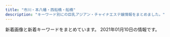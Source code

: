 ```yaml
---
title: "市川・本八幡・西船橋・船橋"
description: "キーワード別にの巨乳アジアン・チャイナエステ嬢情報をまとめました。"
---
```


新着画像と新着キーワードをまとめています。
2021年01月10日の情報です。

<DmmAffiliateIns />
<KeywordTable
  shops={
    [
    {
        "url": "https://prince.iest.info/",
        "name": "\u30d7\u30ea\u30f3\u30bb\u30b9",
        "station": "JR\u897f\u8239\u6a4b\u99c5\u5317\u53e3",
        "keywords": {
            "85": 10,
            "C": 11,
            "86": 10,
            "D": 20
        },
        "img_links": [
            "https://prince.iest.info/images/link_nav02.jpg",
            "https://prince.iest.info/images/room5.jpg",
            "https://prince.iest.info/images/tit_staff.jpg",
            "https://prince.iest.info/images/room4.jpg",
            "https://prince.iest.info/images/top.jpg",
            "https://prince.iest.info/images/link_nav05.jpg",
            "https://prince.iest.info/images/room2.jpg",
            "https://prince.iest.info/images/tit_news.png",
            "https://prince.iest.info/photos/sites/5/2020/12/2020121408392543.jpg",
            "https://prince.iest.info/images/link_nav04.jpg",
            "https://prince.iest.info/photos/sites/5/2020/12/2020121408392660.jpg",
            "https://prince.iest.info/images/link_nav06.jpg",
            "https://prince.iest.info/images/footer.jpg",
            "https://prince.iest.info/images/link_nav01.jpg",
            "https://prince.iest.info/images/room1.jpg",
            "https://prince.iest.info/photos/sites/5/2020/12/2020121408392689.jpg",
            "https://prince.iest.info/photos/sites/5/2020/12/2020121408392715.jpg",
            "https://prince.iest.info/images/link_nav03.jpg",
            "https://prince.iest.info/images/room3.jpg"
        ]
    },
    {
        "name": "\u4eba\u9b5a\u59eb",
        "keywords": {
            "83": 6,
            "C": 6,
            "86": 6
        },
        "img_links": [
            "http://nigyohime.ebb.jp/staff_t.jpg",
            "http://nigyohime.ebb.jp/1.jpg",
            "http://nigyohime.ebb.jp/2/uploadimg/1606276829.jpg",
            "http://nigyohime.ebb.jp/2/uploadimg/1610266405.jpg",
            "http://nigyohime.ebb.jp/b_news.png",
            "http://nigyohime.ebb.jp/3.jpg",
            "http://nigyohime.ebb.jp/top.jpg",
            "http://nigyohime.ebb.jp/4.jpg",
            "http://nigyohime.ebb.jp/2/uploadimg/1606276938.jpg",
            "http://nigyohime.ebb.jp/2/uploadimg/1606276885.jpg",
            "http://nigyohime.ebb.jp/b_girl.png",
            "http://nigyohime.ebb.jp/ditu2.jpg",
            "http://nigyohime.ebb.jp/2.jpg",
            "http://nigyohime.ebb.jp/line.png"
        ],
        "station": "JR\u5e02\u5ddd\u99c5\u5357\u53e3",
        "url": "http://nigyohime.ebb.jp/"
    },
    {
        "name": "Kawaii \uff5e\u304b\u308f\u3044\u3044\uff5e",
        "station": "JR\u672c\u516b\u5e61\u99c5\u5317\u53e3",
        "img_links": [
            "http://www.kango.esjoho.com/files/003.jpg",
            "http://www.kango.esjoho.com/images/girls-bar.png",
            "http://www.kango.esjoho.com/images/bar-news.png",
            "http://www.kango.esjoho.com/images/bar-inte.png",
            "http://www.kango.esjoho.com/files/002.jpg",
            "http://www.kango.esjoho.com/images/info1.jpg",
            "http://www.kango.esjoho.com/images/bar-infomation.png",
            "http://www.kango.esjoho.com/images/info2.jpg",
            "http://www.kango.esjoho.com/images/bar-girls.png",
            "http://www.kango.esjoho.com/images/info_text.jpg",
            "http://www.kango.esjoho.com/files/001.jpg",
            "http://www.kango.esjoho.com/files/004.jpg"
        ],
        "keywords": {
            "E": 1,
            "87": 3,
            "D": 3,
            "89": 1
        },
        "url": "http://www.kango.esjoho.com/"
    },
    {
        "name": "for you",
        "url": "http://fussahoney.work/",
        "img_links": [
            "http://fussahoney.work/_src/50979367/wechatimg77.jpg",
            "http://fussahoney.work/_src/50979366/wechatimg77.jpg",
            "http://fussahoney.work/_src/50979370/wechatimg78_20201215115244399.jpg",
            "http://fussahoney.work/_src/51634163/wechatimg292.jpg",
            "http://fussahoney.work/_src/50979373/wechatimg79_20201215115244387.jpg",
            "http://fussahoney.work/_src/51634169/wechatimg286_20210109142005399.jpg",
            "http://fussahoney.work/_src/49749213/wechatimg198_20190126093224863.jpg",
            "http://fussahoney.work/_src/51634165/wechatimg291.jpg",
            "http://fussahoney.work/_src/50979372/wechatimg79_20201215115244387.jpg",
            "http://fussahoney.work/_src/49922108/wechatimg291.jpg",
            "http://fussahoney.work/_src/50979371/wechatimg78_20201215115244399.jpg",
            "http://fussahoney.work/_src/51634168/wechatimg286_20210109142005399.jpg",
            "http://fussahoney.work/_src/51634167/wechatimg286_20210109142005399.jpg",
            "http://fussahoney.work/_src/49749299/slider2_20201209160139115.jpg",
            "http://fussahoney.work/_src/49749276/cam.jpg",
            "http://fussahoney.work/_src/51634155/wechatimg77.jpg",
            "http://fussahoney.work/_src/51634161/wechatimg292.jpg",
            "http://fussahoney.work/_src/50979369/wechatimg78_20201215115244399.jpg",
            "http://fussahoney.work/_src/51634166/wechatimg291.jpg",
            "http://fussahoney.work/_src/51634157/wechatimg79_20201215115244387.jpg",
            "http://fussahoney.work/_src/50979368/wechatimg77.jpg",
            "http://fussahoney.work/_src/49749300/slider3_20201209160139119.jpg",
            "http://fussahoney.work/_src/49749274/navinavi_02.png",
            "http://fussahoney.work/_src/49749272/navinavi_01.png",
            "http://fussahoney.work/_src/49749257/slider5_20201209160139125.jpg",
            "http://fussahoney.work/_src/49749301/slider1_20201209160139057.jpg",
            "http://fussahoney.work/_src/51634156/wechatimg78_20201215115244399.jpg",
            "http://fussahoney.work/_src/49749211/_k3_4082.jpg",
            "http://fussahoney.work/_src/49922107/wechatimg286_20210109142005399.jpg",
            "http://fussahoney.work/_src/50979374/wechatimg79_20201215115244387.jpg",
            "http://fussahoney.work/_src/51634162/wechatimg292.jpg",
            "http://fussahoney.work/_src/51634164/wechatimg291.jpg",
            "http://fussahoney.work/_src/50686081/wechatimg292.jpg",
            "http://fussahoney.work/_src/49749277/cam.jpg"
        ],
        "keywords": {},
        "station": "JR\u8239\u6a4b\u99c5\u5317\u53e3"
    },
    {
        "url": "http://kaori-1.tokyo/",
        "img_links": [
            "http://kaori-1.tokyo/uploads/200601/1-200601133435202.jpg",
            "http://kaori-1.tokyo/uploads/200511/1-200511095KJ64.jpg",
            "http://kaori-1.tokyo/picture/2.jpg",
            "http://kaori-1.tokyo/picture/3.jpg",
            "http://kaori-1.tokyo/picture/call.png",
            "http://kaori-1.tokyo/uploads/200601/1-200601133419150.jpg",
            "http://kaori-1.tokyo/uploads/200511/1-20051109595T28.jpg",
            "http://kaori-1.tokyo/uploads/201208/1-20120QK541J2.jpg",
            "http://kaori-1.tokyo/picture/top-img03.jpg",
            "http://kaori-1.tokyo/uploads/201208/1-20120QK441122.jpg",
            "http://kaori-1.tokyo/uploads/201012/1-201012142625F6.jpg",
            "http://kaori-1.tokyo/picture/4.jpg",
            "http://kaori-1.tokyo/uploads/200511/1-200511100230S8.jpg",
            "http://kaori-1.tokyo/uploads/200511/1-200511095635134.jpg",
            "http://kaori-1.tokyo/uploads/201012/1-201012142645R9.jpg",
            "http://kaori-1.tokyo/picture/top-img02.png",
            "http://kaori-1.tokyo/picture/1.jpg",
            "http://kaori-1.tokyo/uploads/200511/1-200511100152329.jpg",
            "http://kaori-1.tokyo/picture/tel.png",
            "http://kaori-1.tokyo/picture/top-img01.png",
            "http://kaori-1.tokyo/uploads/200511/1-20051109591UM.jpg"
        ],
        "station": "JR\u8239\u6a4b\u99c5\u5357\u53e3",
        "keywords": {
            "C": 18,
            "D": 6
        },
        "name": "\u3053\u3044\u3073\u3068"
    },
    {
        "keywords": {
            "88": 2,
            "86": 2,
            "C": 6,
            "89": 1,
            "91": 1,
            "E": 6,
            "92": 2,
            "93": 1,
            "90": 2,
            "D": 1
        },
        "url": "http://hinata.relaxnabi.com/",
        "img_links": [
            "http://hinata.relaxnabi.com/css/tel01.png",
            "http://hinata.relaxnabi.com/css/nav/sub-005.jpg",
            "http://hinata.relaxnabi.com/css/staff/staff-08-a.jpg",
            "http://hinata.relaxnabi.com/css/nav/sub-002.jpg",
            "http://hinata.relaxnabi.com/css/nav/nav-001.jpg",
            "http://hinata.relaxnabi.com/css/staff/staff15-a.jpg",
            "http://hinata.relaxnabi.com/css/staff/staff23-a.jpg",
            "http://hinata.relaxnabi.com/css/staff/staff-02.jpg",
            "http://hinata.relaxnabi.com/img/tiaowen.png",
            "http://hinata.relaxnabi.com/css/staff/staff22-a.jpg",
            "http://hinata.relaxnabi.com/css/staff/staff00001-a.jpg",
            "http://hinata.relaxnabi.com/css/nav/nav-004.jpg",
            "http://hinata.relaxnabi.com/css/staff/staff00001.jpg",
            "http://hinata.relaxnabi.com/css/staff/staff-07-a.jpg",
            "http://hinata.relaxnabi.com/css/left.jpg",
            "http://hinata.relaxnabi.com/css/staff/staff-06.jpg",
            "http://hinata.relaxnabi.com/css/right.jpg",
            "http://hinata.relaxnabi.com/css/nav/sub-004.jpg",
            "http://hinata.relaxnabi.com/css/nav/nav-006.jpg",
            "http://hinata.relaxnabi.com/css/staff/staff17-a.jpg",
            "http://hinata.relaxnabi.com/css/staff/staff00003-a.jpg",
            "http://hinata.relaxnabi.com/css/nav/sub-001.jpg",
            "http://hinata.relaxnabi.com/css/staff/staff00003.jpg",
            "http://hinata.relaxnabi.com/css/nav/sub-006.jpg",
            "http://hinata.relaxnabi.com/css/nav/nav-002.jpg",
            "http://hinata.relaxnabi.com/css/girls001.jpg",
            "http://hinata.relaxnabi.com/css/staff/staff15.jpg",
            "http://hinata.relaxnabi.com/css/nav/nav-005.jpg",
            "http://hinata.relaxnabi.com/css/staff/staff-02-a.jpg",
            "http://hinata.relaxnabi.com/css/nav/nav-003.jpg",
            "http://hinata.relaxnabi.com/css/main-left03.jpg",
            "http://hinata.relaxnabi.com/css/staff/staff17.jpg",
            "http://hinata.relaxnabi.com/css/staff/staff22.jpg",
            "http://hinata.relaxnabi.com/css/osusume38.jpg",
            "http://hinata.relaxnabi.com/css/button.jpg",
            "http://hinata.relaxnabi.com/css/staff/staff-06-a.jpg",
            "http://hinata.relaxnabi.com/css/nav/sub-003.jpg",
            "http://hinata.relaxnabi.com/css/staff/staff23.jpg",
            "http://hinata.relaxnabi.com/css/staff/staff-07.jpg",
            "http://hinata.relaxnabi.com/css/staff/staff00004-a.jpg",
            "http://hinata.relaxnabi.com/css/staff/staff-08.jpg",
            "http://hinata.relaxnabi.com/css/staff/staff00004.jpg",
            "http://hinata.relaxnabi.com/css/top02.jpg",
            "http://hinata.relaxnabi.com/css/main-left02.jpg"
        ],
        "name": "\u6696 \uff5eHinata\uff5e",
        "station": "JR\u8239\u6a4b\u99c5\u5317\u53e3"
    },
    {
        "url": "http://www.gokujobijin.iesjp.com/",
        "station": "JR\u8239\u6a4b\u99c5\u5317\u53e3",
        "keywords": {
            "87": 5,
            "D": 6,
            "86": 1
        },
        "img_links": [
            "http://www.gokujobijin.iesjp.com/images/top003.png",
            "http://www.gokujobijin.iesjp.com/images/nav-005.png",
            "http://www.gokujobijin.iesjp.com/files/007-02.jpg",
            "http://www.gokujobijin.iesjp.com/images/tel.png",
            "http://www.gokujobijin.iesjp.com/files/004-02.jpg",
            "http://www.gokujobijin.iesjp.com/images/nav-001.png",
            "http://www.gokujobijin.iesjp.com/photo_news/upimg/238835f96686fc3b3c_0.jpg",
            "http://www.gokujobijin.iesjp.com/photo_news/upimg/206935fc9e4c7b3e9c_0.jpg",
            "http://www.gokujobijin.iesjp.com/files/006.jpg",
            "http://www.gokujobijin.iesjp.com/photo_news/upimg/438585f7ad1bb610f9_0.jpg",
            "http://www.gokujobijin.iesjp.com/files/001.jpg",
            "http://www.gokujobijin.iesjp.com/files/002.jpg",
            "http://www.gokujobijin.iesjp.com/files/004.jpg",
            "http://www.gokujobijin.iesjp.com/photo_news/upimg/494325f86bc86c4bb3_0.jpg",
            "http://www.gokujobijin.iesjp.com/images/osusume01.png",
            "http://www.gokujobijin.iesjp.com/files/001-02.jpg",
            "http://www.gokujobijin.iesjp.com/images/s1.jpg",
            "http://www.gokujobijin.iesjp.com/files/005.jpg",
            "http://www.gokujobijin.iesjp.com/files/007.jpg",
            "http://www.gokujobijin.iesjp.com/images/nav-004.png",
            "http://www.gokujobijin.iesjp.com/images/nav-003.png",
            "http://www.gokujobijin.iesjp.com/images/nav-006.png",
            "http://www.gokujobijin.iesjp.com/images/top02-left.png",
            "http://www.gokujobijin.iesjp.com/images/top01.png",
            "http://www.gokujobijin.iesjp.com/files/005-02.jpg",
            "http://www.gokujobijin.iesjp.com/files/006-02.jpg",
            "http://www.gokujobijin.iesjp.com/files/002-02.jpg",
            "http://www.gokujobijin.iesjp.com/images/nav-002.png"
        ],
        "name": "\u6975\u4e0a\u7f8e\u4eba"
    },
    {
        "url": "http://www.shizuka.mensnv.com/",
        "img_links": [
            "http://www.shizuka.mensnv.com/img/slider/2.jpg",
            "http://www.shizuka.mensnv.com/img/glo_02_off.jpg",
            "http://www.shizuka.mensnv.com/files/001-02.jpg",
            "http://www.shizuka.mensnv.com/img/glo_04_off.jpg",
            "http://www.shizuka.mensnv.com/img/glo_03_off.jpg",
            "http://www.shizuka.mensnv.com/img/top-h5R.jpg",
            "http://www.shizuka.mensnv.com/img/h4-top.jpg",
            "http://www.shizuka.mensnv.com/files/002.jpg",
            "http://www.shizuka.mensnv.com/img/top-h5R2.jpg",
            "http://www.shizuka.mensnv.com/img/glo_05_off.jpg",
            "http://www.shizuka.mensnv.com/img/glo_01_off.jpg",
            "http://www.shizuka.mensnv.com/files/002-03.jpg",
            "http://www.shizuka.mensnv.com/img/glo_06_off.jpg",
            "http://www.shizuka.mensnv.com/files/001.jpg",
            "http://www.shizuka.mensnv.com/img/slider/3.jpg",
            "http://www.shizuka.mensnv.com/files/004-02.jpg",
            "http://www.shizuka.mensnv.com/img/2top-course_off.jpg",
            "http://www.shizuka.mensnv.com/img/top-course_off.jpg",
            "http://www.shizuka.mensnv.com/files/001-03.jpg",
            "http://www.shizuka.mensnv.com/files/003.jpg",
            "http://www.shizuka.mensnv.com/files/003-03.jpg",
            "http://www.shizuka.mensnv.com/files/004-03.jpg",
            "http://www.shizuka.mensnv.com/files/002-02.jpg",
            "http://www.shizuka.mensnv.com/img/bnr-01_off.jpg",
            "http://www.shizuka.mensnv.com/files/004.jpg",
            "http://www.shizuka.mensnv.com/img/icon_tel.png",
            "http://www.shizuka.mensnv.com/files/003-02.jpg",
            "http://www.shizuka.mensnv.com/img/bnr-02_off.jpg",
            "http://www.shizuka.mensnv.com/img/footer-top_off.jpg",
            "http://www.shizuka.mensnv.com/img/slider/1.jpg"
        ],
        "name": "\u9759\uff5e\u3057\u305a\u304b\uff5e",
        "keywords": {
            "88": 3,
            "86": 3,
            "84": 3,
            "85": 3,
            "C": 3,
            "D": 9
        },
        "station": "\u672c\u516b\u5e61\u99c5\u5357\u53e3"
    },
    {
        "station": "JR\u8239\u6a4b\u99c5\u5317\u53e3",
        "img_links": [
            "http://www.yumegokoro.esjp.info/images/barLink.png",
            "http://www.yumegokoro.esjp.info/images/backBtn.png",
            "http://www.yumegokoro.esjp.info/images/contentBottom.jpg",
            "http://www.yumegokoro.esjp.info/files/013-02.jpg",
            "http://www.yumegokoro.esjp.info/images/barAccess.png",
            "http://www.yumegokoro.esjp.info/images/barProfileSche.png",
            "http://www.yumegokoro.esjp.info/files/013.jpg",
            "http://www.yumegokoro.esjp.info/files/012-02.jpg",
            "http://www.yumegokoro.esjp.info/images/header.png",
            "http://www.yumegokoro.esjp.info/files/011-03.jpg",
            "http://www.yumegokoro.esjp.info/images/barSystem.png",
            "http://www.yumegokoro.esjp.info/files/004-03.jpg",
            "http://www.yumegokoro.esjp.info/images/barRecruit.png",
            "http://www.yumegokoro.esjp.info/files/012-03.jpg",
            "http://www.yumegokoro.esjp.info/files/012.jpg",
            "http://www.yumegokoro.esjp.info/files/002-03.jpg",
            "http://www.yumegokoro.esjp.info/images/time.png",
            "http://www.yumegokoro.esjp.info/images/barSchedule.png",
            "http://www.yumegokoro.esjp.info/files/004-02.jpg",
            "http://www.yumegokoro.esjp.info/files/002.jpg",
            "http://www.yumegokoro.esjp.info/images/barProfile.png",
            "http://www.yumegokoro.esjp.info/files/010-02.jpg",
            "http://www.yumegokoro.esjp.info/images/barTherapist.png",
            "http://www.yumegokoro.esjp.info/files/010.jpg",
            "http://www.yumegokoro.esjp.info/files/013-03.jpg",
            "http://www.yumegokoro.esjp.info/files/002-02.jpg",
            "http://www.yumegokoro.esjp.info/files/004.jpg",
            "http://www.yumegokoro.esjp.info/images/concept.png",
            "http://www.yumegokoro.esjp.info/images/btnTop.png",
            "http://www.yumegokoro.esjp.info/files/011.jpg",
            "http://www.yumegokoro.esjp.info/files/011-02.jpg",
            "http://www.yumegokoro.esjp.info/files/010-03.jpg"
        ],
        "keywords": {
            "88": 4,
            "D": 24,
            "87": 20
        },
        "name": "Pink Love",
        "url": "http://www.yumegokoro.esjp.info/"
    },
    {
        "name": "\u5922\u3054\u3053\u3061",
        "station": "JR\u8239\u6a4b\u99c5\u5357\u53e3",
        "img_links": [
            "http://www.sakura.mesthe.com/images/m-top004.jpg",
            "http://www.sakura.mesthe.com/files/001-02.jpg",
            "http://www.sakura.mesthe.com/images/m-top003.jpg",
            "http://www.sakura.mesthe.com/files/003.jpg",
            "http://www.sakura.mesthe.com/images/m-head01.jpg",
            "http://www.sakura.mesthe.com/files/001.jpg",
            "http://www.sakura.mesthe.com/images/call.png",
            "http://www.sakura.mesthe.com/images/foot01.jpg",
            "http://www.sakura.mesthe.com/files/004-03.jpg",
            "http://www.sakura.mesthe.com/files/002.jpg",
            "http://www.sakura.mesthe.com/files/002-02.jpg",
            "http://www.sakura.mesthe.com/files/004.jpg",
            "http://www.sakura.mesthe.com/files/004-02.jpg",
            "http://www.sakura.mesthe.com/files/001-03.jpg",
            "http://www.sakura.mesthe.com/files/002-03.jpg",
            "http://www.sakura.mesthe.com/files/003-02.jpg",
            "http://www.sakura.mesthe.com/files/003-03.jpg"
        ],
        "keywords": {
            "C": 6,
            "86": 4,
            "87": 4,
            "D": 2
        },
        "url": "http://www.sakura.mesthe.com/"
    },
    {
        "station": "JR\u897f\u8239\u6a4b\u99c5\u5357\u53e3",
        "img_links": [
            "http://p-lady.work/img/kurumi1.jpg",
            "http://p-lady.work/staff/nanami.jpg",
            "http://p-lady.work/staff/mimi.jpg",
            "http://p-lady.work/images/3.jpg",
            "http://p-lady.work/img/mirai1.jpg",
            "http://p-lady.work/img/eri1.jpg",
            "http://p-lady.work/images/2.jpg",
            "http://p-lady.work/img/reiko1.jpg",
            "http://p-lady.work/img/miyu1.jpg",
            "http://p-lady.work/images/staff_t.jpg",
            "http://p-lady.work/staff/eri.jpg",
            "http://p-lady.work/img/yui1.jpg",
            "http://p-lady.work/images/10.jpg",
            "http://p-lady.work/images/33.jpg",
            "http://p-lady.work/images/head.jpg",
            "http://p-lady.work/images/20.jpg",
            "http://p-lady.work/images/30.jpg",
            "http://p-lady.work/staff/yuyu.jpg",
            "http://p-lady.work/staff/anna.jpg",
            "http://p-lady.work/staff/rena.jpg",
            "http://p-lady.work/images/26.jpg",
            "http://p-lady.work/images/18.jpg",
            "http://p-lady.work/img/mimi1.jpg",
            "http://p-lady.work/images/28.jpg",
            "http://p-lady.work/images/news.jpg",
            "http://p-lady.work/images/sys.jpg",
            "http://p-lady.work/staff/risa.jpg",
            "http://p-lady.work/staff/nana.jpg",
            "http://p-lady.work/img/zara1.jpg",
            "http://p-lady.work/staff/riri.jpg",
            "http://p-lady.work/img/rena1.jpg",
            "http://p-lady.work/images/interior_t.jpg",
            "http://p-lady.work/images/7.jpg",
            "http://p-lady.work/staff/kurumi.jpg",
            "http://p-lady.work/images/21.jpg",
            "http://p-lady.work/staff/zara.jpg",
            "http://p-lady.work/images/rec1.jpg",
            "http://p-lady.work/images/rec2.jpg",
            "http://p-lady.work/images/s1.png",
            "http://p-lady.work/staff/reiko.jpg",
            "http://p-lady.work/images/5.jpg",
            "http://p-lady.work/images/tg.jpg",
            "http://p-lady.work/images/23.jpg",
            "http://p-lady.work/images/6.jpg",
            "http://p-lady.work/images/int1.jpg",
            "http://p-lady.work/images/int2.jpg",
            "http://p-lady.work/images/ac1.jpg",
            "http://p-lady.work/images/32.jpg",
            "http://p-lady.work/img/nanami1.jpg",
            "http://p-lady.work/img/anna1.jpg",
            "http://p-lady.work/images/29.jpg",
            "http://p-lady.work/img/rika1.jpg",
            "http://p-lady.work/images/25.jpg",
            "http://p-lady.work/img/nami1.jpg",
            "http://p-lady.work/img/runa1.jpg",
            "http://p-lady.work/images/16.jpg",
            "http://p-lady.work/staff/miyu.jpg",
            "http://p-lady.work/images/27.jpg",
            "http://p-lady.work/staff/runa.jpg",
            "http://p-lady.work/staff/yui.jpg",
            "http://p-lady.work/img/nana1.jpg",
            "http://p-lady.work/img/riri1.jpg",
            "http://p-lady.work/img/risa1.jpg",
            "http://p-lady.work/images/35.jpg",
            "http://p-lady.work/img/yuyu1.jpg",
            "http://p-lady.work/images/17.jpg",
            "http://p-lady.work/images/15.jpg",
            "http://p-lady.work/staff/mirai.jpg",
            "http://p-lady.work/staff/nami.jpg",
            "http://p-lady.work/staff/rika.jpg"
        ],
        "keywords": {},
        "url": "http://p-lady.work/",
        "name": "\u4e03\u5f69"
    },
    {
        "img_links": [
            "https://romance.ies.fun/images/info.jpg",
            "https://romance.ies.fun/images/s3.jpg",
            "https://romance.ies.fun/images/s1.jpg",
            "https://romance.ies.fun/photos/sites/82/2020/11/2020112809015172.jpg",
            "https://romance.ies.fun/photos/sites/82/2020/11/2020112809015281.jpg",
            "https://romance.ies.fun/images/mobile.jpg",
            "https://romance.ies.fun/images/s_staff.jpg",
            "https://romance.ies.fun/images/s_pick.png",
            "https://romance.ies.fun/images/room1.jpg",
            "https://romance.ies.fun/images/top.png",
            "https://romance.ies.fun/images/room2.jpg",
            "https://romance.ies.fun/images/s_news.png",
            "https://romance.ies.fun/photos/sites/82/2020/11/2020112809015024.jpg",
            "https://romance.ies.fun/images/room4.jpg",
            "https://romance.ies.fun/images/relax.jpg",
            "https://romance.ies.fun/photos/sites/82/2020/11/202011280901495.jpg",
            "https://romance.ies.fun/images/room3.jpg"
        ],
        "keywords": {
            "85": 10,
            "D": 20,
            "86": 10
        },
        "name": "\u30ed\u30de\u30f3\u30b9",
        "station": "JR\u672c\u516b\u5e61\u99c5\u5357\u53e3",
        "url": "https://romance.ies.fun/"
    },
    {
        "station": "JR\u672c\u516b\u5e61\u99c5\u5317\u53e3",
        "keywords": {},
        "img_links": [
            "http://yelaixang.sweet-relaxation.com/img/cast/miki-02.jpg",
            "http://yelaixang.sweet-relaxation.com/img/slick/sl-1.jpg",
            "http://yelaixang.sweet-relaxation.com/img/interior/in_lobby.jpg",
            "http://yelaixang.sweet-relaxation.com/img/slick/sl-4.jpg",
            "http://yelaixang.sweet-relaxation.com/img/cast/yuri-02.jpg",
            "http://yelaixang.sweet-relaxation.com/img/slick/sl-6.jpg",
            "http://yelaixang.sweet-relaxation.com/img/slick/sl-5.jpg",
            "http://yelaixang.sweet-relaxation.com/img/interior/in_corridor.jpg",
            "http://yelaixang.sweet-relaxation.com/img/cast/yuki-02.jpg",
            "http://yelaixang.sweet-relaxation.com/img/cast/nana-02.jpg",
            "http://yelaixang.sweet-relaxation.com/img/cast/nana-01.jpg",
            "http://yelaixang.sweet-relaxation.com/img/cast/yuri-01.jpg",
            "http://yelaixang.sweet-relaxation.com/img/cast/yuki-03.jpg",
            "http://yelaixang.sweet-relaxation.com/img/slick/sl-2.jpg",
            "http://yelaixang.sweet-relaxation.com/img/cast/nana-03.jpg",
            "http://yelaixang.sweet-relaxation.com/img/cast/yuri-03.jpg",
            "http://yelaixang.sweet-relaxation.com/img/slick/sl-3.jpg",
            "http://yelaixang.sweet-relaxation.com/img/cast/miki-03.jpg",
            "http://yelaixang.sweet-relaxation.com/img/cast/yuki-01.jpg",
            "http://yelaixang.sweet-relaxation.com/img/slick/sl-7.jpg",
            "http://yelaixang.sweet-relaxation.com/img/cast/miki-01.jpg"
        ],
        "url": "http://yelaixang.sweet-relaxation.com/",
        "name": "\u591c\u6765\u9999\uff5eYe Lai Xang\uff5e"
    },
    {
        "keywords": {
            "86": 2,
            "88": 2,
            "87": 4,
            "D": 6,
            "C": 13
        },
        "url": "http://www.diamond.mesthe.com/",
        "name": "\u30c0\u30a4\u30e4\u30e2\u30f3\u30c9",
        "img_links": [
            "http://www.diamond.mesthe.com/images/slider/3.jpg",
            "http://www.diamond.mesthe.com/img/top_option03.jpg",
            "http://www.diamond.mesthe.com/files/003-02.jpg",
            "http://www.diamond.mesthe.com/img/ttl_news.png",
            "http://www.diamond.mesthe.com/img/ttl_therapist.png",
            "http://www.diamond.mesthe.com/files/001.jpg",
            "http://www.diamond.mesthe.com/files/002-02.jpg",
            "http://www.diamond.mesthe.com/files/004-02.jpg",
            "http://www.diamond.mesthe.com/files/004.jpg",
            "http://www.diamond.mesthe.com/img/goback.jpg",
            "http://www.diamond.mesthe.com/img/pickup.jpg",
            "http://www.diamond.mesthe.com/images/slider/2.jpg",
            "http://www.diamond.mesthe.com/files/003.jpg",
            "http://www.diamond.mesthe.com/img/ttl_info.png",
            "http://www.diamond.mesthe.com/files/002.jpg",
            "http://www.diamond.mesthe.com/img/tel.png",
            "http://www.diamond.mesthe.com/img/top_option04.jpg",
            "http://www.diamond.mesthe.com/files/001-02.jpg",
            "http://www.diamond.mesthe.com/img/btn_side_mobile.jpg",
            "http://www.diamond.mesthe.com/img/btn_blog.png",
            "http://www.diamond.mesthe.com/images/slider/1.jpg",
            "http://www.diamond.mesthe.com/img/top_option01.jpg"
        ],
        "station": "JR\u897f\u8239\u6a4b\u99c5\u5357\u53e3"
    },
    {
        "img_links": [
            "http://stylelife.work/Uploads/user/5fe144034669d.jpg",
            "http://stylelife.work/Public/Wap/picture/m-tel.png",
            "http://stylelife.work/Uploads/user/5e4101be77e18.jpg",
            "http://stylelife.work/Uploads/user/5de74b09394d7.jpg",
            "http://stylelife.work/ueditor/php/upload/image/20180712/1531367078235696.png",
            "http://stylelife.work/Uploads/user/5f3cd192667f4.jpg",
            "http://stylelife.work/Public/Wap/picture/m-foot.png",
            "http://stylelife.work/Uploads/user/5de74b74a4faa.jpg",
            "http://stylelife.work/Public/Wap/picture/sp-staff-list.png",
            "http://stylelife.work/Public/Wap/picture/staff-pc.png",
            "http://stylelife.work/Uploads/user/5f50833fd5a74.jpg",
            "http://stylelife.work/Uploads/user/5fe143f28e361.jpg",
            "http://stylelife.work/Uploads/user/5fe290c048ecd.jpg",
            "http://stylelife.work/Uploads/user/5dfc857c95e57.jpg",
            "http://stylelife.work/Uploads/user/5de74b9acbf92.jpg",
            "http://stylelife.work/Uploads/user/5fe290b540445.jpg",
            "http://stylelife.work/Public/Wap/picture/sp-line.png",
            "http://stylelife.work/Uploads/user/5ebfa12d5429d.jpg",
            "http://stylelife.work/Uploads/user/5ef9a9fd8cd20.jpg",
            "http://stylelife.work/Uploads/user/5f7ea89496e3e.jpg",
            "http://stylelife.work/Uploads/user/5ebf50cc42240.jpg",
            "http://stylelife.work/Uploads/user/5e1d3400053fa.jpg",
            "http://stylelife.work/Uploads/user/5e79901ca108f.jpg",
            "http://stylelife.work/ueditor/php/upload/image/20180712/1531374173659035.png",
            "http://stylelife.work/Uploads/user/5ebf4ff2905f1.jpg",
            "http://stylelife.work/Uploads/user/5eb35a13a1df3.jpg",
            "http://stylelife.work/ueditor/php/upload/image/20180712/1531373827278035.png",
            "http://stylelife.work/Uploads/user/5e1d330613089.jpg",
            "http://stylelife.work/Uploads/user/5fe14798c8779.jpg",
            "http://stylelife.work/Uploads/user/5e68a1524c2d2.jpg",
            "http://stylelife.work/Uploads/user/5deb614369ccd.jpg"
        ],
        "url": "http://stylelife.work/",
        "station": "JR\u897f\u8239\u6a4b\u99c5\u5317\u53e3",
        "name": "\u3055\u304f\u3089",
        "keywords": {
            "\u80f8": 1,
            "F": 2
        }
    },
    {
        "station": "JR\u897f\u8239\u6a4b\u99c5\u5357\u53e3",
        "name": "\u30d9\u30ec\u30fc\u30b6",
        "img_links": [
            "http://www.beleza.maesjp.com/files/001-02.jpg",
            "http://www.beleza.maesjp.com/files/004-02.jpg",
            "http://www.beleza.maesjp.com/images/link.jpg",
            "http://www.beleza.maesjp.com/images/staff01.jpg",
            "http://www.beleza.maesjp.com/images/shop/shop05.jpg",
            "http://www.beleza.maesjp.com/images/shop/shop02.jpg",
            "http://www.beleza.maesjp.com/images/movie.jpg",
            "http://www.beleza.maesjp.com/files/004.jpg",
            "http://www.beleza.maesjp.com/files/001.jpg",
            "http://www.beleza.maesjp.com/images/tel.png",
            "http://www.beleza.maesjp.com/images/shop/shop01.jpg",
            "http://www.beleza.maesjp.com/images/shop/shop03.jpg",
            "http://www.beleza.maesjp.com/files/002.jpg",
            "http://www.beleza.maesjp.com/files/002-02.jpg",
            "http://www.beleza.maesjp.com/images/end.jpg",
            "http://www.beleza.maesjp.com/images/shop/shop04.jpg"
        ],
        "url": "http://www.beleza.maesjp.com/",
        "keywords": {
            "C": 13,
            "D": 2,
            "86": 2,
            "87": 1
        }
    },
    {
        "name": "\u5929\u4f7fBaby",
        "station": "JR\u897f\u8239\u6a4b\u99c5\u5357\u53e3",
        "img_links": [
            "http://es-cupid.work/_src/48290074/44.jpg",
            "http://es-cupid.work/_src/48290071/11.jpg",
            "http://es-cupid.work/_src/48290019/line3.jpg",
            "http://es-cupid.work/_src/48290260/line3.jpg",
            "http://es-cupid.work/_src/51308706/421609049373_.pic.jpg",
            "http://es-cupid.work/_src/50727944/line3.jpg",
            "http://es-cupid.work/_src/48290139/icon_02.png",
            "http://es-cupid.work/_src/48290073/33.jpg",
            "http://es-cupid.work/_src/48289992/navi_02.jpg",
            "http://es-cupid.work/_src/48290262/line3.jpg",
            "http://es-cupid.work/_src/50727912/wechatimg24.jpg",
            "http://es-cupid.work/_src/50727926/line3.jpg",
            "http://es-cupid.work/_src/51308708/line3.jpg",
            "http://es-cupid.work/_src/51449966/wechatimg1797.jpg",
            "http://es-cupid.work/_src/51450121/line3.jpg",
            "http://es-cupid.work/_src/48290062/navi_06.jpg",
            "http://es-cupid.work/_src/50688600/wechatimg1478.jpg",
            "http://es-cupid.work/_src/48290063/1.jpg",
            "http://es-cupid.work/_src/48290141/icon_01.png",
            "http://es-cupid.work/_src/48290059/navi_03.jpg",
            "http://es-cupid.work/_src/48290061/navi_05.jpg",
            "http://es-cupid.work/_src/51308704/line3.jpg",
            "http://es-cupid.work/_src/48290067/3.jpg",
            "http://es-cupid.work/_src/50727922/line3.jpg",
            "http://es-cupid.work/_src/48290072/22.jpg",
            "http://es-cupid.work/_src/50727913/wechatimg24.jpg",
            "http://es-cupid.work/_src/51450127/wechatimg1797.jpg",
            "http://es-cupid.work/_src/48290000/navi_06.jpg",
            "http://es-cupid.work/_src/51450129/line3.jpg",
            "http://es-cupid.work/_src/51450098/wechatimg1796.jpg",
            "http://es-cupid.work/_src/48290075/55.jpg",
            "http://es-cupid.work/_src/51308707/421609049373_.pic.jpg",
            "http://es-cupid.work/_src/51450125/line3.jpg",
            "http://es-cupid.work/_src/48290031/sign.png",
            "http://es-cupid.work/_src/48289996/navi_03.jpg",
            "http://es-cupid.work/_src/49007654/wechatimg156_20201204121933737.jpg",
            "http://es-cupid.work/_src/48290058/navi_02.jpg",
            "http://es-cupid.work/_src/51450116/line3.jpg",
            "http://es-cupid.work/_src/50727940/line3.jpg",
            "http://es-cupid.work/_src/48290041/sign.png",
            "http://es-cupid.work/_src/48289988/2_20201209160912986.jpg",
            "http://es-cupid.work/_src/50727921/wechatimg24.jpg",
            "http://es-cupid.work/_src/51450118/wechatimg1796.jpg",
            "http://es-cupid.work/_src/51449894/wechatimg1796.jpg",
            "http://es-cupid.work/_src/48290060/navi_04.jpg",
            "http://es-cupid.work/_src/50727929/wechatimg156_20201204121933737.jpg",
            "http://es-cupid.work/_src/48290264/line3.jpg",
            "http://es-cupid.work/_src/48290010/5_20201209160912957.jpg",
            "http://es-cupid.work/_src/50727942/wechatimg1478.jpg",
            "http://es-cupid.work/_src/50727943/wechatimg1478.jpg",
            "http://es-cupid.work/_src/48290011/sign.png",
            "http://es-cupid.work/_src/48289994/navi_04.jpg",
            "http://es-cupid.work/_src/51450128/wechatimg1797.jpg",
            "http://es-cupid.work/_src/50727920/wechatimg24.jpg",
            "http://es-cupid.work/_src/50727928/wechatimg156_20201204121933737.jpg",
            "http://es-cupid.work/_src/48289998/navi_05.jpg",
            "http://es-cupid.work/_src/51450119/wechatimg1796.jpg",
            "http://es-cupid.work/_src/48289990/navi_01.jpg",
            "http://es-cupid.work/_src/48290057/navi_01.jpg",
            "http://es-cupid.work/_src/48289987/1_20201209160912990.jpg",
            "http://es-cupid.work/_src/48290009/4_20201209160912962.jpg",
            "http://es-cupid.work/_src/51450099/wechatimg1797.jpg",
            "http://es-cupid.work/_src/51308702/421609049373_.pic.jpg",
            "http://es-cupid.work/_src/48290023/sign.png",
            "http://es-cupid.work/_src/48290049/sign.png",
            "http://es-cupid.work/_src/48289989/3_20201209160912987.jpg",
            "http://es-cupid.work/_src/50727930/line3.jpg",
            "http://es-cupid.work/_src/48290021/line3.jpg",
            "http://es-cupid.work/_src/51308692/421609049373_.pic.jpg",
            "http://es-cupid.work/_src/50727918/line3.jpg",
            "http://es-cupid.work/_src/48290065/2.jpg"
        ],
        "keywords": {
            "C": 7
        },
        "url": "http://es-cupid.work/"
    },
    {
        "keywords": {
            "C": 7
        },
        "img_links": [
            "http://nishifunabashi.xyz/images/top.png",
            "http://nishifunabashi.xyz/images/mio1.jpg",
            "http://nishifunabashi.xyz/images/n1.jpg",
            "http://nishifunabashi.xyz/images/r02.jpg",
            "http://nishifunabashi.xyz/images/rumi1.jpg",
            "http://nishifunabashi.xyz/images/rumi2.jpg",
            "http://nishifunabashi.xyz/images/g015.jpg",
            "http://nishifunabashi.xyz/images/miu.jpg",
            "http://nishifunabashi.xyz/images/ga.jpg",
            "http://nishifunabashi.xyz/images/kina2.jpg",
            "http://nishifunabashi.xyz/images/mio.jpg",
            "http://nishifunabashi.xyz/images/mio2.jpg",
            "http://nishifunabashi.xyz/images/rie.jpg",
            "http://nishifunabashi.xyz/images/rie1.jpg",
            "http://nishifunabashi.xyz/images/chun1.jpg",
            "http://nishifunabashi.xyz/images/yumi2.jpg",
            "http://nishifunabashi.xyz/images/miho2.jpg",
            "http://nishifunabashi.xyz/images/i2.jpg",
            "http://nishifunabashi.xyz/images/sla2.jpg",
            "http://nishifunabashi.xyz/images/tite-staff.png",
            "http://nishifunabashi.xyz/images/baner.jpg",
            "http://nishifunabashi.xyz/images/moe.jpg",
            "http://nishifunabashi.xyz/images/moe2.jpg",
            "http://nishifunabashi.xyz/images/kina.jpg",
            "http://nishifunabashi.xyz/images/g1.jpg",
            "http://nishifunabashi.xyz/images/g01.jpg",
            "http://nishifunabashi.xyz/images/r04.jpg",
            "http://nishifunabashi.xyz/images/g001.jpg",
            "http://nishifunabashi.xyz/images/kina1.jpg",
            "http://nishifunabashi.xyz/images/g0.jpg",
            "http://nishifunabashi.xyz/images/sla3.jpg",
            "http://nishifunabashi.xyz/images/g33.jpg",
            "http://nishifunabashi.xyz/images/chun3.jpg",
            "http://nishifunabashi.xyz/images/yumi3.jpg",
            "http://nishifunabashi.xyz/images/newt.png",
            "http://nishifunabashi.xyz/images/miu1.jpg",
            "http://nishifunabashi.xyz/images/moe1.jpg",
            "http://nishifunabashi.xyz/images/n2.jpg",
            "http://nishifunabashi.xyz/images/gat.png",
            "http://nishifunabashi.xyz/images/rumi3.jpg",
            "http://nishifunabashi.xyz/images/i1.jpg",
            "http://nishifunabashi.xyz/images/miho.jpg",
            "http://nishifunabashi.xyz/images/g15.jpg",
            "http://nishifunabashi.xyz/images/pickt.png",
            "http://nishifunabashi.xyz/images/rie2.jpg",
            "http://nishifunabashi.xyz/images/r03.jpg",
            "http://nishifunabashi.xyz/images/chun2.jpg",
            "http://nishifunabashi.xyz/images/mobile.png",
            "http://nishifunabashi.xyz/images/i3.jpg",
            "http://nishifunabashi.xyz/images/yumi1.jpg",
            "http://nishifunabashi.xyz/images/g32.jpg",
            "http://nishifunabashi.xyz/images/n3.jpg",
            "http://nishifunabashi.xyz/images/r01.jpg",
            "http://nishifunabashi.xyz/images/sla1.jpg",
            "http://nishifunabashi.xyz/images/ga1.jpg",
            "http://nishifunabashi.xyz/images/m2.jpg",
            "http://nishifunabashi.xyz/images/m1.jpg"
        ],
        "url": "http://nishifunabashi.xyz/",
        "name": "\u82b1\u706b",
        "station": "JR\u897f\u8239\u6a4b\u99c5\u5357\u53e3"
    },
    {
        "url": "http://www.sexy.relaxjp.info/",
        "name": "Sexy Love \uff5e\u30bb\u30af\u30b7\u30fc\u30e9\u30d6\uff5e",
        "keywords": {
            "\u30bb\u30af\u30b7\u30fc": 30,
            "86": 6,
            "C": 4,
            "89": 2,
            "D": 10,
            "E": 2,
            "87": 8
        },
        "station": "JR\u8239\u6a4b\u99c5\u5317\u53e3",
        "img_links": [
            "http://www.sexy.relaxjp.info/files/002-03.jpg",
            "http://www.sexy.relaxjp.info/photo_news/upimg/584825f4892b894a55_0.jpg",
            "http://www.sexy.relaxjp.info/images/m-head01.jpg",
            "http://www.sexy.relaxjp.info/files/023.jpg",
            "http://www.sexy.relaxjp.info/files/003-03.jpg",
            "http://www.sexy.relaxjp.info/files/002-02.jpg",
            "http://www.sexy.relaxjp.info/files/002.jpg",
            "http://www.sexy.relaxjp.info/images/call.png",
            "http://www.sexy.relaxjp.info/photo_news/upimg/584825f4892b894a55_1.jpg",
            "http://www.sexy.relaxjp.info/files/030.jpg",
            "http://www.sexy.relaxjp.info/files/011.jpg",
            "http://www.sexy.relaxjp.info/files/023-02.jpg",
            "http://www.sexy.relaxjp.info/files/034.jpg",
            "http://www.sexy.relaxjp.info/files/030-02.jpg",
            "http://www.sexy.relaxjp.info/images/m-top003.jpg",
            "http://www.sexy.relaxjp.info/photo_news/upimg/356735f322adb3e22f_1.jpg",
            "http://www.sexy.relaxjp.info/photo_news/upimg/231245f6c12b65e43e_0.jpg",
            "http://www.sexy.relaxjp.info/photo_news/upimg/280145f3df2b56ca0b_0.jpg",
            "http://www.sexy.relaxjp.info/files/034-02.jpg",
            "http://www.sexy.relaxjp.info/files/003-02.jpg",
            "http://www.sexy.relaxjp.info/files/024.jpg",
            "http://www.sexy.relaxjp.info/files/034-03.jpg",
            "http://www.sexy.relaxjp.info/files/033-03.jpg",
            "http://www.sexy.relaxjp.info/photo_news/upimg/378095fc48d072d81b_2.jpg",
            "http://www.sexy.relaxjp.info/images/m-top010.jpg",
            "http://www.sexy.relaxjp.info/files/024-02.jpg",
            "http://www.sexy.relaxjp.info/photo_news/upimg/113795f6d744eb4b28_1.jpg",
            "http://www.sexy.relaxjp.info/files/024-03.jpg",
            "http://www.sexy.relaxjp.info/photo_news/upimg/660875fbe0c393f4a1_0.jpg",
            "http://www.sexy.relaxjp.info/images/foot01.jpg",
            "http://www.sexy.relaxjp.info/files/011-02.jpg",
            "http://www.sexy.relaxjp.info/files/033-02.jpg",
            "http://www.sexy.relaxjp.info/photo_news/upimg/113795f6d744eb4b28_0.jpg",
            "http://www.sexy.relaxjp.info/files/003.jpg",
            "http://www.sexy.relaxjp.info/files/030-03.jpg",
            "http://www.sexy.relaxjp.info/files/033.jpg",
            "http://www.sexy.relaxjp.info/files/011-03.jpg",
            "http://www.sexy.relaxjp.info/images/m-top004.jpg",
            "http://www.sexy.relaxjp.info/photo_news/upimg/931085f753b39c3781_1.jpg",
            "http://www.sexy.relaxjp.info/photo_news/upimg/931085f753b39c3781_0.jpg",
            "http://www.sexy.relaxjp.info/photo_news/upimg/492105f114c42209df_0.jpg",
            "http://www.sexy.relaxjp.info/photo_news/upimg/592295fab519ba4757_1.jpg",
            "http://www.sexy.relaxjp.info/images/m-top009.jpg",
            "http://www.sexy.relaxjp.info/files/023-03.jpg",
            "http://www.sexy.relaxjp.info/photo_news/upimg/492105f114c42209df_1.jpg"
        ]
    },
    {
        "station": "JR\u897f\u8239\u6a4b\u99c5\u5357\u53e3",
        "url": "http://hanaoto.pw/",
        "name": "NEW \u82b1\u30ce\u97f3",
        "img_links": [
            "http://hanaoto.pw/images/ami1.jpg",
            "http://hanaoto.pw/images/yy1.jpg",
            "http://hanaoto.pw/images/maga.jpg",
            "http://hanaoto.pw/images/ayu1.jpg",
            "http://hanaoto.pw/images/b1.jpg",
            "http://hanaoto.pw/images/maga1.jpg",
            "http://hanaoto.pw/images/g2.jpg",
            "http://hanaoto.pw/images/a02.jpg",
            "http://hanaoto.pw/images/lili1.jpg",
            "http://hanaoto.pw/images/g3.jpg",
            "http://hanaoto.pw/images/sptel.png",
            "http://hanaoto.pw/images/flash.jpg",
            "http://hanaoto.pw/images/mobile.png",
            "http://hanaoto.pw/images/flash3.jpg",
            "http://hanaoto.pw/images/nana3.jpg",
            "http://hanaoto.pw/images/g4.jpg",
            "http://hanaoto.pw/images/flash5.jpg",
            "http://hanaoto.pw/images/flash4.jpg",
            "http://hanaoto.pw/images/tel.png",
            "http://hanaoto.pw/images/la.jpg",
            "http://hanaoto.pw/images/nana1.jpg",
            "http://hanaoto.pw/images/g6.jpg"
        ],
        "keywords": {
            "C": 16
        }
    },
    {
        "name": "Vivid \u30d3\u30d3\u30c3\u30c9",
        "station": "JR\u897f\u8239\u6a4b\u99c5\u5357\u53e3",
        "url": "http://es-massage.info/",
        "keywords": {
            "E": 75,
            "\u30bb\u30af\u30b7\u30fc": 7,
            "D": 3,
            "\u4e73": 2,
            "F": 7,
            "\u5de8\u4e73": 2,
            "G": 5
        },
        "img_links": [
            "http://es-massage.info/wp-content/uploads/2020/12/b7de5072fbfae6fe462a1a64132e2586.jpg",
            "http://es-massage.info/wp-content/uploads/2020/12/58c8479cbe288c2fbf566083af42e205-500x750.jpg",
            "http://es-massage.info/wp-content/uploads/2020/09/3c631f1126b3f6fd54d9e726a47027a4.jpg",
            "http://es-massage.info/wp-content/uploads/2019/11/4fad70a18793b8dfb7a63f4939e51f94.jpg",
            "http://es-massage.info/wp-content/uploads/2019/11/6bc4d4a609db789262c27c9263065892-218x300.jpg",
            "http://es-massage.info/wp-content/uploads/2019/11/4fad70a18793b8dfb7a63f4939e51f94-218x300.jpg",
            "http://es-massage.info/wp-content/uploads/2020/12/IMG_5618-300x157.jpg",
            "http://es-massage.info/wp-content/uploads/2020/06/3c114f47a044f2ddad2fd017aa2b19cf.jpg",
            "http://es-massage.info/wp-content/uploads/2020/12/58c8479cbe288c2fbf566083af42e205-730x1024.jpg",
            "http://es-massage.info/wp-content/uploads/2018/10/g3.jpg",
            "http://es-massage.info/wp-content/uploads/2019/03/0c4d0538c251234bc70697ec7cf8cc97-220x300.jpg",
            "http://es-massage.info/wp-content/uploads/2020/06/15dfc139e50a1da61c3a78bf04aca51b-500x750.jpg",
            "http://es-massage.info/wp-content/uploads/2020/11/22a4454706dfc7d506005718bdeaf744-500x750.jpg",
            "http://es-massage.info/wp-content/uploads/2020/09/f4811d331623d3f6e590e934b3e7ddc9-500x750.jpg",
            "http://es-massage.info/wp-content/uploads/2020/09/c42007567c6d14bbd829c1d4ae5b8d4c-218x300.jpg",
            "http://es-massage.info/wp-content/uploads/2019/03/c3dc6ab90966d6cc73491056f668516d-745x1024.jpg",
            "http://es-massage.info/wp-content/uploads/2020/12/cf9831b8c97ef0623dce87128b47aef0-209x300.jpg",
            "http://es-massage.info/wp-content/uploads/2020/09/75fbc1155333427771dcebee0f4de748-745x1024.jpg",
            "http://es-massage.info/wp-content/uploads/2019/03/c3dc6ab90966d6cc73491056f668516d.jpg",
            "http://es-massage.info/wp-content/uploads/2020/09/8fdd83977b0b42811d523358eceea3ff-722x1024.jpg",
            "http://es-massage.info/wp-content/uploads/2019/03/0c4d0538c251234bc70697ec7cf8cc97-500x750.jpg",
            "http://es-massage.info/wp-content/uploads/2018/10/g2.jpg",
            "http://es-massage.info/wp-content/uploads/2020/12/cf9831b8c97ef0623dce87128b47aef0-500x750.jpg",
            "http://es-massage.info/wp-content/uploads/2020/12/b9b3611b93290b324e2ffe33a2ac0962-500x750.jpg",
            "http://es-massage.info/wp-content/uploads/2020/12/b9b3611b93290b324e2ffe33a2ac0962.jpg",
            "http://es-massage.info/wp-content/uploads/2019/03/0c4d0538c251234bc70697ec7cf8cc97.jpg",
            "http://es-massage.info/wp-content/uploads/2020/12/58c8479cbe288c2fbf566083af42e205.jpg",
            "http://es-massage.info/wp-content/uploads/2019/12/676cfcce64ce22475e092ee147f4ebc8-500x750.jpg",
            "http://es-massage.info/wp-content/uploads/2019/03/b85ae819f481b37cad8d1548de5893cc.jpg",
            "http://es-massage.info/wp-content/uploads/2019/03/b85ae819f481b37cad8d1548de5893cc-223x300.jpg",
            "http://es-massage.info/wp-content/uploads/2020/09/f4811d331623d3f6e590e934b3e7ddc9.jpg",
            "http://es-massage.info/wp-content/uploads/2019/10/32cbcf100bc89043ce106a68ba8535ea.jpg",
            "http://es-massage.info/wp-content/uploads/2020/06/3c114f47a044f2ddad2fd017aa2b19cf-500x750.jpg",
            "http://es-massage.info/wp-content/uploads/2020/09/8fdd83977b0b42811d523358eceea3ff.jpg",
            "http://es-massage.info/wp-content/uploads/2020/07/f3b215434b8dd43dcce1d29cc56c6971-500x750.jpg",
            "http://es-massage.info/wp-content/uploads/2019/10/3eec6cc0e85788ff3ceabceee29f9870.jpg",
            "http://es-massage.info/wp-content/uploads/2020/06/15dfc139e50a1da61c3a78bf04aca51b.jpg",
            "http://es-massage.info/wp-content/uploads/2020/09/3a1f1f3668d5c8083c72d500ba90b03a.jpg",
            "http://es-massage.info/wp-content/uploads/2020/11/393e50c509ac7af9537aa8ebd908d0bb.jpg",
            "http://es-massage.info/wp-content/uploads/2020/06/15dfc139e50a1da61c3a78bf04aca51b-209x300.jpg",
            "http://es-massage.info/wp-content/uploads/2020/06/3c114f47a044f2ddad2fd017aa2b19cf-218x300.jpg",
            "http://es-massage.info/wp-content/uploads/2018/12/ce6acdedea0cab635b18cd82f697bf3a-500x750.jpg",
            "http://es-massage.info/wp-content/uploads/2018/10/g1.jpg",
            "http://es-massage.info/wp-content/uploads/2021/01/f5583bc17784a47bf0a1ab988e594253-500x750.jpg",
            "http://es-massage.info/wp-content/uploads/2020/09/33a698ee5a77652901d0fde9c4146a22-500x750.jpg",
            "http://es-massage.info/wp-content/uploads/2020/09/3c631f1126b3f6fd54d9e726a47027a4-209x300.jpg",
            "http://es-massage.info/wp-content/uploads/2020/12/IMG_5617-300x157.jpg",
            "http://es-massage.info/wp-content/uploads/2020/04/61c10e6ea6f68bf8c90d4ae7d8d0830a-500x750.jpg",
            "http://es-massage.info/wp-content/uploads/2020/04/18a92be8e40d3b76771808544f649143.jpg",
            "http://es-massage.info/wp-content/themes/template-salon2/images/bnr.jpg",
            "http://es-massage.info/wp-content/uploads/2020/11/393e50c509ac7af9537aa8ebd908d0bb-500x750.jpg",
            "http://es-massage.info/wp-content/uploads/2020/12/b7de5072fbfae6fe462a1a64132e2586-214x300.jpg",
            "http://es-massage.info/wp-content/uploads/2020/04/fd7e7b34f0d7df29a59d1ebec117dda3.jpg",
            "http://es-massage.info/wp-content/uploads/2019/10/3eec6cc0e85788ff3ceabceee29f9870-500x750.jpg",
            "http://es-massage.info/wp-content/uploads/2020/11/22a4454706dfc7d506005718bdeaf744-214x300.jpg",
            "http://es-massage.info/wp-content/themes/template-salon2/images/noimg.jpg",
            "http://es-massage.info/wp-content/uploads/2019/11/8da006befc39b49c570f8162740cbc56-500x750.jpg",
            "http://es-massage.info/wp-content/uploads/2019/03/b85ae819f481b37cad8d1548de5893cc-500x750.jpg",
            "http://es-massage.info/wp-content/uploads/2020/09/3a1f1f3668d5c8083c72d500ba90b03a-500x750.jpg",
            "http://es-massage.info/wp-content/uploads/2019/06/dcbeef447e8eded0b1939b00ff57d88b-218x300.jpg",
            "http://es-massage.info/wp-content/uploads/2020/09/8fdd83977b0b42811d523358eceea3ff-500x750.jpg",
            "http://es-massage.info/wp-content/themes/template-salon2/images/main1.jpg",
            "http://es-massage.info/wp-content/uploads/2019/11/4fad70a18793b8dfb7a63f4939e51f94-500x750.jpg",
            "http://es-massage.info/wp-content/uploads/2019/07/3c8c29fe8e9dd156e2c0883a2569b766-1-500x750.jpg",
            "http://es-massage.info/wp-content/uploads/2020/11/22a4454706dfc7d506005718bdeaf744.jpg",
            "http://es-massage.info/wp-content/uploads/2020/09/75fbc1155333427771dcebee0f4de748-500x750.jpg",
            "http://es-massage.info/wp-content/themes/template-salon2/images/header-tel.png",
            "http://es-massage.info/wp-content/uploads/2020/04/fd7e7b34f0d7df29a59d1ebec117dda3-500x750.jpg",
            "http://es-massage.info/wp-content/uploads/2019/10/3eec6cc0e85788ff3ceabceee29f9870-212x300.jpg",
            "http://es-massage.info/wp-content/uploads/2020/09/f4811d331623d3f6e590e934b3e7ddc9-745x1024.jpg",
            "http://es-massage.info/wp-content/uploads/2020/12/b9b3611b93290b324e2ffe33a2ac0962-216x300.jpg",
            "http://es-massage.info/wp-content/uploads/2020/09/3a1f1f3668d5c8083c72d500ba90b03a-212x300.jpg",
            "http://es-massage.info/wp-content/uploads/2019/12/676cfcce64ce22475e092ee147f4ebc8.jpg",
            "http://es-massage.info/wp-content/uploads/2020/04/6dbf19009737ff88e931378416216a70-214x300.jpg",
            "http://es-massage.info/wp-content/uploads/2020/09/6b72f47c40e4254318daf8bb5ce7e612-500x750.jpg",
            "http://es-massage.info/wp-content/uploads/2020/09/3c631f1126b3f6fd54d9e726a47027a4-500x750.jpg",
            "http://es-massage.info/wp-content/uploads/2020/04/18a92be8e40d3b76771808544f649143-500x750.jpg",
            "http://es-massage.info/wp-content/uploads/2020/12/cf9831b8c97ef0623dce87128b47aef0.jpg",
            "http://es-massage.info/wp-content/uploads/2019/10/32cbcf100bc89043ce106a68ba8535ea-500x750.jpg",
            "http://es-massage.info/wp-content/uploads/2020/10/676cfcce64ce22475e092ee147f4ebc8-500x750.jpg",
            "http://es-massage.info/wp-content/uploads/2020/11/4842d636713333eba3b14eebf302cc1b-1-500x750.jpg",
            "http://es-massage.info/wp-content/uploads/2019/10/32cbcf100bc89043ce106a68ba8535ea-730x1024.jpg",
            "http://es-massage.info/wp-content/uploads/2020/09/33a698ee5a77652901d0fde9c4146a22.jpg",
            "http://es-massage.info/wp-content/uploads/2020/11/ec2088a7c961625f55b8f19773ea6d06-1-214x300.jpg",
            "http://es-massage.info/wp-content/uploads/2020/09/33a698ee5a77652901d0fde9c4146a22-214x300.jpg",
            "http://es-massage.info/wp-content/uploads/2019/11/8da006befc39b49c570f8162740cbc56-737x1024.jpg",
            "http://es-massage.info/wp-content/uploads/2020/06/0fd60f0c72ad85b96635ef3d4e152bd6-722x1024.jpg",
            "http://es-massage.info/wp-content/uploads/2020/12/b7de5072fbfae6fe462a1a64132e2586-500x750.jpg",
            "http://es-massage.info/wp-content/uploads/2020/04/61c10e6ea6f68bf8c90d4ae7d8d0830a.jpg",
            "http://es-massage.info/wp-content/uploads/2020/06/0fd60f0c72ad85b96635ef3d4e152bd6-500x750.jpg",
            "http://es-massage.info/wp-content/uploads/2020/10/676cfcce64ce22475e092ee147f4ebc8.jpg",
            "http://es-massage.info/wp-content/uploads/2019/11/8da006befc39b49c570f8162740cbc56.jpg",
            "http://es-massage.info/wp-content/uploads/2020/09/704dae7b06e955f980cbf27c24214885-218x300.jpg",
            "http://es-massage.info/wp-content/uploads/2019/03/c3dc6ab90966d6cc73491056f668516d-500x750.jpg",
            "http://es-massage.info/wp-content/uploads/2021/01/f5583bc17784a47bf0a1ab988e594253.jpg",
            "http://es-massage.info/wp-content/uploads/2020/12/3fa9468d0afd75e906f6c7172a01c36f-214x300.jpg",
            "http://es-massage.info/wp-content/uploads/2020/11/4842d636713333eba3b14eebf302cc1b-1-212x300.jpg",
            "http://es-massage.info/wp-content/uploads/2020/06/0fd60f0c72ad85b96635ef3d4e152bd6.jpg",
            "http://es-massage.info/wp-content/uploads/2019/07/3c8c29fe8e9dd156e2c0883a2569b766-1.jpg",
            "http://es-massage.info/wp-content/uploads/2020/11/4842d636713333eba3b14eebf302cc1b-1-722x1024.jpg",
            "http://es-massage.info/wp-content/uploads/2020/11/393e50c509ac7af9537aa8ebd908d0bb-214x300.jpg",
            "http://es-massage.info/wp-content/uploads/2020/12/3fa9468d0afd75e906f6c7172a01c36f.jpg",
            "http://es-massage.info/wp-content/uploads/2020/04/18a92be8e40d3b76771808544f649143-218x300.jpg",
            "http://es-massage.info/wp-content/uploads/2020/09/6b72f47c40e4254318daf8bb5ce7e612.jpg",
            "http://es-massage.info/wp-content/uploads/2019/06/dcbeef447e8eded0b1939b00ff57d88b-500x750.jpg",
            "http://es-massage.info/wp-content/uploads/2018/10/g4.jpg",
            "http://es-massage.info/wp-content/uploads/2020/12/3fa9468d0afd75e906f6c7172a01c36f-500x750.jpg"
        ]
    },
    {
        "img_links": [
            "https://co.aoaoeo.com/wp-content/uploads/2019/06/0987654co.jpg",
            "https://co.aoaoeo.com/wp-content/uploads/2020/10/435698765co.jpg",
            "https://co.aoaoeo.com/wp-content/uploads/2019/12/aytaco.jpg",
            "https://co.aoaoeo.com/wp-content/uploads/2019/06/123456897654co.jpg",
            "https://co.aoaoeo.com/wp-content/uploads/2019/06/9876543co.jpg",
            "https://co.aoaoeo.com/wp-content/uploads/2020/01/8976saco.jpg",
            "https://co.aoaoeo.com/wp-content/uploads/2019/06/1oiuytreewrstdyfugco.jpg",
            "https://co.aoaoeo.com/wp-content/themes/este/img/top-img04.png",
            "https://co.aoaoeo.com/wp-content/themes/este/img/tel_footer.png",
            "https://co.aoaoeo.com/wp-content/themes/este/img/tel_header.png",
            "https://co.aoaoeo.com/wp-content/uploads/2019/12/987654324567co.jpg",
            "https://co.aoaoeo.com/wp-content/themes/este/img/top-img01.png",
            "https://co.aoaoeo.com/wp-content/themes/este/img/top-img05.png",
            "https://co.aoaoeo.com/wp-content/uploads/2018/12/9087621co.jpg",
            "https://co.aoaoeo.com/wp-content/uploads/2019/12/8976aco.jpg",
            "https://co.aoaoeo.com/wp-content/uploads/2019/04/34568976co.jpg",
            "https://co.aoaoeo.com/wp-content/themes/este/img/top-img03.png",
            "https://co.aoaoeo.com/wp-content/uploads/2019/06/9087654co.jpg",
            "https://co.aoaoeo.com/wp-content/uploads/2020/12/897s6atyco.jpg",
            "https://co.aoaoeo.com/wp-content/themes/este/img/call.png",
            "https://co.aoaoeo.com/wp-content/themes/este/img/top-img02c.png",
            "https://co.aoaoeo.com/wp-content/themes/este/img/2.png",
            "https://co.aoaoeo.com/wp-content/uploads/2019/06/987654wdfghjco.jpg"
        ],
        "station": "\u8239\u6a4b\u99c5\u5317\u53e3",
        "name": "COCO",
        "url": "https://co.aoaoeo.com/",
        "keywords": {
            "\u30bb\u30af\u30b7\u30fc": 3,
            "D": 22,
            "F": 4,
            "E": 7
        }
    },
    {
        "url": "https://iris.ests.jp/",
        "img_links": [
            "https://iris.ests.jp/images/room4.jpg",
            "https://iris.ests.jp/images/room3.jpg",
            "https://iris.ests.jp/photos/sites/58/2021/01/2021010310051456.jpg",
            "https://iris.ests.jp/photos/sites/58/2020/12/2020122018150846.jpeg",
            "https://iris.ests.jp/images/staff0.jpg",
            "https://iris.ests.jp/images/s_news.jpg",
            "https://iris.ests.jp/photos/sites/58/2020/12/2020122619091417.jpeg",
            "https://iris.ests.jp/photos/sites/58/2021/01/2021010711380939.jpg",
            "https://iris.ests.jp/photos/sites/58/2020/11/2020112222430326.jpeg",
            "https://iris.ests.jp/photos/sites/58/2021/01/2021010115524560.jpeg",
            "https://iris.ests.jp/photos/sites/58/2020/12/2020120310462680.jpeg",
            "https://iris.ests.jp/photos/sites/58/2021/01/2021010722195057.jpeg",
            "https://iris.ests.jp/photos/sites/58/2020/12/202012082142310.jpeg",
            "https://iris.ests.jp/photos/sites/58/2020/12/202012281230148.jpg",
            "https://iris.ests.jp/photos/sites/58/2020/11/2020111615332290.jpeg",
            "https://iris.ests.jp/images/top.jpg",
            "https://iris.ests.jp/photos/sites/58/2020/12/2020122018145035.jpeg",
            "https://iris.ests.jp/images/room1.jpg",
            "http://iris2.a5.reraku.work/upload/sites/58/2021/01/2021011000061616-200x288.jpeg",
            "https://iris.ests.jp/images/paypay.jpg",
            "https://iris.ests.jp/images/s_staff.jpg",
            "https://iris.ests.jp/photos/sites/58/2020/11/202011222223398.jpeg",
            "https://iris.ests.jp/photos/sites/58/2020/12/202012201351183.jpeg",
            "https://iris.ests.jp/photos/sites/58/2021/01/2021011014503794.jpeg",
            "https://iris.ests.jp/photos/sites/58/2021/01/2021011000061616.jpeg",
            "https://iris.ests.jp/images/room2.jpg",
            "https://iris.ests.jp/photos/sites/58/2020/11/2020112913241646.jpeg",
            "https://iris.ests.jp/photos/sites/58/2020/12/202012072018501.jpeg",
            "https://iris.ests.jp/photos/sites/58/2020/12/2020121415080240.jpeg",
            "https://iris.ests.jp/images/twitter.jpg",
            "https://iris.ests.jp/photos/sites/58/2020/12/2020121815073823.jpeg",
            "https://iris.ests.jp/photos/sites/58/2020/11/2020111616103718.jpeg"
        ],
        "name": "\u30a2\u30a4\u30ea",
        "station": "JR\u897f\u8239\u6a4b\u99c5\u5317\u53e3",
        "keywords": {
            "88": 2,
            "E": 8,
            "\u30bb\u30af\u30b7\u30fc": 1,
            "86": 10,
            "85": 3,
            "D": 13,
            "F": 1,
            "C": 1,
            "87": 4,
            "83": 1,
            "G": 2
        }
    },
    {
        "name": "\u30cd\u30d7\u30c1\u30e5\u30fc\u30f3",
        "img_links": [
            "http://neptune.est.cm/photos/sites/3/2021/01/2021010612080443.jpg",
            "http://neptune.est.cm/images/top1.jpg",
            "http://neptune.est.cm/images/top-sp2.jpg",
            "http://neptune.est.cm/photos/sites/3/2020/01/2020011606281181.jpg",
            "http://neptune.est.cm/photos/sites/3/2020/12/2020122312215973.jpg",
            "http://neptune.est.cm/images/pagetop.jpg",
            "http://neptune.est.cm/photos/sites/3/2020/01/2020011704240975.jpg",
            "http://neptune.est.cm/images/top-sp1.jpg",
            "http://neptune.est.cm/photos/sites/3/2020/12/2020121515392683.jpg",
            "http://neptune.est.cm/photos/sites/3/2020/06/2020062418251882.jpg",
            "http://neptune.est.cm/photos/sites/3/2020/01/2020011704241285.jpg",
            "http://neptune.est.cm/photos/sites/3/2020/07/2020072813393974.jpg",
            "http://neptune.est.cm/photos/sites/3/2021/01/2021010717532322.jpg",
            "http://neptune.est.cm/photos/sites/3/2020/01/2020012304435311.jpg",
            "http://neptune.est.cm/images/top2.jpg",
            "http://neptune.est.cm/photos/sites/3/2020/09/2020092912491932.jpg"
        ],
        "url": "http://neptune.est.cm/",
        "station": "JR\u672c\u516b\u5e61\u99c5\u5357\u53e3",
        "keywords": {
            "C": 6,
            "81": 6,
            "88": 8,
            "85": 16,
            "E": 8,
            "83": 8,
            "D": 62,
            "F": 8,
            "87": 24,
            "86": 22
        }
    },
    {
        "keywords": {},
        "img_links": [
            "http://t-rakuen.work/img/misaki1.jpg",
            "http://t-rakuen.work/images/news.png",
            "http://t-rakuen.work/staff/haruna.jpg",
            "http://t-rakuen.work/staff/rio.jpg",
            "http://t-rakuen.work/staff/ayaka.jpg",
            "http://t-rakuen.work/images/head.jpg",
            "http://t-rakuen.work/img/kumi1.jpg",
            "http://t-rakuen.work/staff/nazuki.jpg",
            "http://t-rakuen.work/staff/rina.jpg",
            "http://t-rakuen.work/images/sys3.jpg",
            "http://t-rakuen.work/images/b1.jpg",
            "http://t-rakuen.work/staff/ai.jpg",
            "http://t-rakuen.work/img/mina1.jpg",
            "http://t-rakuen.work/img/rara1.jpg",
            "http://t-rakuen.work/img/nami1.jpg",
            "http://t-rakuen.work/img/haru1.jpg",
            "http://t-rakuen.work/images/rec2.jpg",
            "http://t-rakuen.work/img/natumi1.jpg",
            "http://t-rakuen.work/img/mimi1.jpg",
            "http://t-rakuen.work/img/mika1.jpg",
            "http://t-rakuen.work/img/rei1.jpg",
            "http://t-rakuen.work/images/b2.jpg",
            "http://t-rakuen.work/staff/mimi.jpg",
            "http://t-rakuen.work/img/yuna1.jpg",
            "http://t-rakuen.work/staff/ruru.jpg",
            "http://t-rakuen.work/img/kasumi2.jpg",
            "http://t-rakuen.work/img/rika1.jpg",
            "http://t-rakuen.work/staff/miho.jpg",
            "http://t-rakuen.work/img/rio1.jpg",
            "http://t-rakuen.work/staff/mika.jpg",
            "http://t-rakuen.work/staff/nao.jpg",
            "http://t-rakuen.work/staff/kasumi.jpg",
            "http://t-rakuen.work/staff/risa.jpg",
            "http://t-rakuen.work/staff/natumi.jpg",
            "http://t-rakuen.work/staff/momo.jpg",
            "http://t-rakuen.work/img/rena1.jpg",
            "http://t-rakuen.work/img/yumi1.jpg",
            "http://t-rakuen.work/img/ai1.jpg",
            "http://t-rakuen.work/staff/miyu.jpg",
            "http://t-rakuen.work/staff/yuna.jpg",
            "http://t-rakuen.work/img/risa1.jpg",
            "http://t-rakuen.work/img/ruru1.jpg",
            "http://t-rakuen.work/img/kiki1.jpg",
            "http://t-rakuen.work/staff/haru.jpg",
            "http://t-rakuen.work/images/interior_t.jpg",
            "http://t-rakuen.work/staff/kiki.jpg",
            "http://t-rakuen.work/img/ayaka1.jpg",
            "http://t-rakuen.work/img/momo1.jpg",
            "http://t-rakuen.work/img/nazuki1.jpg",
            "http://t-rakuen.work/staff/rika.jpg",
            "http://t-rakuen.work/img/nana1.jpg",
            "http://t-rakuen.work/staff/nana.jpg",
            "http://t-rakuen.work/images/int2.png",
            "http://t-rakuen.work/img/miya1.jpg",
            "http://t-rakuen.work/staff/nami.jpg",
            "http://t-rakuen.work/staff/rei.jpg",
            "http://t-rakuen.work/staff/nene.jpg",
            "http://t-rakuen.work/img/nene1.jpg",
            "http://t-rakuen.work/images/staff_t.jpg",
            "http://t-rakuen.work/img/kasumi1.jpg",
            "http://t-rakuen.work/staff/yuyu.jpg",
            "http://t-rakuen.work/staff/kumi.jpg",
            "http://t-rakuen.work/staff/miya.jpg",
            "http://t-rakuen.work/img/emi1.jpg",
            "http://t-rakuen.work/img/nao1.jpg",
            "http://t-rakuen.work/staff/hikaru.jpg",
            "http://t-rakuen.work/staff/mina.jpg",
            "http://t-rakuen.work/images/news_t.jpg",
            "http://t-rakuen.work/images/sys2.jpg",
            "http://t-rakuen.work/img/haruna1.jpg",
            "http://t-rakuen.work/img/sara1.jpg",
            "http://t-rakuen.work/img/miho1.jpg",
            "http://t-rakuen.work/img/aki1.jpg",
            "http://t-rakuen.work/img/miyu1.jpg",
            "http://t-rakuen.work/img/riri1.jpg",
            "http://t-rakuen.work/staff/rena.jpg",
            "http://t-rakuen.work/staff/aki.jpg",
            "http://t-rakuen.work/images/int1.png",
            "http://t-rakuen.work/staff/misaki.jpg",
            "http://t-rakuen.work/img/hikaru1.jpg",
            "http://t-rakuen.work/images/sys4.jpg",
            "http://t-rakuen.work/staff/yumi.jpg",
            "http://t-rakuen.work/staff/rara.jpg",
            "http://t-rakuen.work/staff/riri.jpg",
            "http://t-rakuen.work/img/rina1.jpg",
            "http://t-rakuen.work/staff/emi.jpg",
            "http://t-rakuen.work/img/yuyu1.jpg",
            "http://t-rakuen.work/images/rec1.jpg"
        ],
        "name": "\u53f0\u5317\u697d\u5712",
        "station": "JR\u897f\u8239\u6a4b\u99c5\u5357\u53e3",
        "url": "http://t-rakuen.work/"
    },
    {
        "img_links": [
            "http://www.dokidoki.esjp.info/img/top.jpg",
            "http://www.dokidoki.esjp.info/img/nn.jpg",
            "http://www.dokidoki.esjp.info/files/001.jpg",
            "http://www.dokidoki.esjp.info/files/007.jpg",
            "http://www.dokidoki.esjp.info/files/002.jpg",
            "http://www.dokidoki.esjp.info/img/eve.jpg",
            "http://www.dokidoki.esjp.info/img/rect.jpg",
            "http://www.dokidoki.esjp.info/img/acct.jpg",
            "http://www.dokidoki.esjp.info/img/stat.jpg",
            "http://www.dokidoki.esjp.info/img/lint.jpg",
            "http://www.dokidoki.esjp.info/img/noo.png",
            "http://www.dokidoki.esjp.info/files/003.jpg",
            "http://www.dokidoki.esjp.info/files/006.jpg",
            "http://www.dokidoki.esjp.info/img/rot.jpg",
            "http://www.dokidoki.esjp.info/img/syst.jpg",
            "http://www.dokidoki.esjp.info/img/fla.jpg",
            "http://www.dokidoki.esjp.info/img/stal.png"
        ],
        "keywords": {
            "D": 3,
            "C": 2,
            "87": 3,
            "86": 2
        },
        "name": "\u30c9\u30ad\u30c9\u30ad\u30cf\u30cb\u30fc",
        "url": "http://www.dokidoki.esjp.info/",
        "station": "JR\u8239\u6a4b\u99c5\u5317\u53e3"
    },
    {
        "img_links": [
            "http://www.onnanokaori.masg.info/files/003-03.jpg",
            "http://www.onnanokaori.masg.info/files/001.jpg",
            "http://www.onnanokaori.masg.info/files/002-03.jpg",
            "http://www.onnanokaori.masg.info/images/call.png",
            "http://www.onnanokaori.masg.info/images/m-head01.jpg",
            "http://www.onnanokaori.masg.info/files/001-02.jpg",
            "http://www.onnanokaori.masg.info/files/005-03.jpg",
            "http://www.onnanokaori.masg.info/files/005-02.jpg",
            "http://www.onnanokaori.masg.info/files/003-02.jpg",
            "http://www.onnanokaori.masg.info/files/002-02.jpg",
            "http://www.onnanokaori.masg.info/files/002.jpg",
            "http://www.onnanokaori.masg.info/images/foot01.jpg",
            "http://www.onnanokaori.masg.info/files/003.jpg",
            "http://www.onnanokaori.masg.info/files/001-03.jpg",
            "http://www.onnanokaori.masg.info/images/m-top003.jpg",
            "http://www.onnanokaori.masg.info/files/005.jpg"
        ],
        "station": "JR\u897f\u8239\u6a4b\u99c5\u5357\u53e3",
        "name": "\u5973\u306e\u9999\u308a",
        "keywords": {
            "D": 6,
            "C": 2,
            "86": 2,
            "87": 6
        },
        "url": "http://www.onnanokaori.masg.info/"
    },
    {
        "keywords": {},
        "url": "http://www.iyashinoumi.com/",
        "station": "\u5e02\u5ddd\u99c5\u5317\u53e3",
        "name": "\u7652\u3057\u306e\u6d77",
        "img_links": [
            "http://www.iyashinoumi.com/img/miss7sb.jpg",
            "http://www.iyashinoumi.com/img/sTitle_left.png",
            "http://www.iyashinoumi.com/img/tel1.png",
            "http://www.iyashinoumi.com/img/sTitle_right.png",
            "http://www.iyashinoumi.com/img/miss25sb.jpg",
            "http://www.iyashinoumi.com/img/miss24sb.jpg",
            "http://www.iyashinoumi.com/img/miss28sb.jpg",
            "http://www.iyashinoumi.com/img/miss27sb.jpg",
            "http://www.iyashinoumi.com/img/miss7s.jpg",
            "http://www.iyashinoumi.com/img/miss6sb.jpg"
        ]
    },
    {
        "name": "\u9234\u97f3-\u3059\u305a\u306d-",
        "url": "http://es-suzune.com/",
        "keywords": {
            "\u30bb\u30af\u30b7\u30fc": 6,
            "F": 9
        },
        "station": "JR\u897f\u8239\u6a4b\u99c5\u5357\u53e3",
        "img_links": [
            "http://es-suzune.com/staffPhoto/s20201130191509.jpg",
            "http://es-suzune.com/staffPhoto/s20200724144036.jpg",
            "http://es-suzune.com/staffPhoto/b20200510132325.jpg",
            "http://es-suzune.com/staffPhoto/s20200827113545.jpg",
            "http://es-suzune.com/staffPhoto/b20210103222814.jpg",
            "http://es-suzune.com/staffPhoto/s20200724144017.jpg",
            "http://es-suzune.com/staffPhoto/b20191113214645.jpg",
            "http://es-suzune.com/staffPhoto/b20200709205317.jpg",
            "http://es-suzune.com/staffPhoto/s20201130140920.jpg",
            "http://es-suzune.com/staffPhoto/s20201007170536.jpg",
            "http://es-suzune.com/staffPhoto/s20210103222814.jpg",
            "http://es-suzune.com/staffPhoto/s20201128232445.jpg",
            "http://es-suzune.com/images/store/03.jpg",
            "http://es-suzune.com/staffPhoto/s20201130140636.jpg",
            "http://es-suzune.com/staffPhoto/s20191115141757.jpg",
            "http://es-suzune.com/staffPhoto/s20191115141808.jpg",
            "http://es-suzune.com/images/access/01.png",
            "http://es-suzune.com/images/access/03.png",
            "http://es-suzune.com/staffPhoto/s20200709205350.jpg",
            "http://es-suzune.com/staffPhoto/s20191208215817.jpg",
            "http://es-suzune.com/images/showContent.jpg",
            "http://es-suzune.com/staffPhoto/b20200709154401.jpg",
            "http://es-suzune.com/uploadfiles/images/IMG_5618_%E5%89%AF%E6%9C%AC.jpg",
            "http://es-suzune.com/staffPhoto/b20200724144017.jpg",
            "http://es-suzune.com/staffPhoto/s20200827113331.jpg",
            "http://es-suzune.com/staffPhoto/s20201130191531.jpg",
            "http://es-suzune.com/staffPhoto/s20201022211319.jpg",
            "http://es-suzune.com/staffPhoto/s20200827113754.jpg",
            "http://es-suzune.com/uploadfiles/images/courseEsSuzune.jpg",
            "http://es-suzune.com/images/store/01.jpg",
            "http://es-suzune.com/staffPhoto/b20200609222950.jpg",
            "http://es-suzune.com/images/access/05.png",
            "http://es-suzune.com/staffPhoto/s20200709154401.jpg",
            "http://es-suzune.com/images/store/02.jpg",
            "http://es-suzune.com/staffPhoto/s20191208215843.jpg",
            "http://es-suzune.com/staffPhoto/b20201007170432.jpg",
            "http://es-suzune.com/images/showIndex.jpg",
            "http://es-suzune.com/staffPhoto/s20200709154538.jpg",
            "http://es-suzune.com/staffPhoto/s20210103222830.jpg",
            "http://es-suzune.com/staffPhoto/s20201130191329.jpg",
            "http://es-suzune.com/staffPhoto/b20201022211319.jpg",
            "http://es-suzune.com/images/store/04.jpg",
            "http://es-suzune.com/staffPhoto/s20201007170432.jpg",
            "http://es-suzune.com/staffPhoto/b20201128232445.jpg",
            "http://es-suzune.com/staffPhoto/b20191115141757.jpg",
            "http://es-suzune.com/staffPhoto/s20200827113204.jpg",
            "http://es-suzune.com/staffPhoto/s20200827113641.jpg",
            "http://es-suzune.com/images/access/02.png",
            "http://es-suzune.com/staffPhoto/s20200510132325.jpg",
            "http://es-suzune.com/staffPhoto/s20201130135623.jpg",
            "http://es-suzune.com/staffPhoto/b20201130191329.jpg",
            "http://es-suzune.com/staffPhoto/s20191113214645.jpg",
            "http://es-suzune.com/uploadfiles/images/campaignEsSuzune1.jpg",
            "http://es-suzune.com/staffPhoto/s20200827113054.jpg",
            "http://es-suzune.com/staffPhoto/s20201130135600.jpg",
            "http://es-suzune.com/staffPhoto/b20191208215817.jpg",
            "http://es-suzune.com/staffPhoto/s20200709205317.jpg",
            "http://es-suzune.com/staffPhoto/s20200609222950.jpg"
        ]
    },
    {
        "keywords": {
            "C": 56,
            "D": 64,
            "85": 72,
            "93": 2,
            "84": 14,
            "G": 2,
            "88": 14,
            "87": 2,
            "E": 2,
            "90": 17,
            "\u4e73": 1,
            "\u5de8\u4e73": 1,
            "F": 46,
            "83": 19
        },
        "name": "Ariel\u30fb\u30a2\u30ea\u30a8\u30eb",
        "img_links": [
            "http://ariel.esthe.me/images/news_bj1.jpg",
            "http://ariel.esthe.me/photos/sites/12/2020/06/2020060403072680.jpg",
            "http://ariel.esthe.me/photos/sites/12/2020/02/2020020706564564.jpg",
            "http://ariel.esthe.me/photos/sites/12/2020/03/2020031603441024.jpg",
            "http://ariel.esthe.me/images/s_movie.jpg",
            "http://ariel.esthe.me/photos/sites/12/2020/02/2020020706451396.jpg",
            "http://ariel.esthe.me/photos/sites/12/2020/07/2020070302122756.jpg",
            "http://ariel.esthe.me/images/s_staff.jpg",
            "http://ariel.esthe.me/photos/sites/12/2020/02/2020020706465717.jpg",
            "http://ariel.esthe.me/images/room4.jpg",
            "http://ariel.esthe.me/photos/sites/12/2020/02/2020020706565079.jpg",
            "http://ariel.esthe.me/images/1.png",
            "http://ariel.esthe.me/images/room2.jpg",
            "http://ariel.esthe.me/photos/sites/12/2020/04/2020040102413576.jpg",
            "http://ariel.esthe.me/images/room1.jpg",
            "http://ariel.esthe.me/photos/sites/12/2020/02/2020021301200345.jpg",
            "http://ariel.esthe.me/images/side_line.jpg",
            "http://ariel.esthe.me/photos/sites/12/2020/07/2020071805003371.jpg",
            "http://ariel.esthe.me/images/mobile.jpg",
            "http://ariel.esthe.me/photos/sites/12/2020/04/2020043002103799.jpg",
            "http://ariel.esthe.me/images/end.png",
            "http://ariel.esthe.me/images/top.jpg",
            "http://ariel.esthe.me/images/s_news.jpg",
            "http://ariel.esthe.me/photos/sites/12/2020/05/2020052805433193.jpg",
            "http://ariel.esthe.me/photos/sites/12/2020/02/2020020706564687.jpg",
            "http://ariel.esthe.me/photos/sites/12/2020/02/202002070643251.jpg",
            "http://ariel.esthe.me/photos/sites/12/2020/12/2020121003131710.jpg",
            "http://ariel.esthe.me/images/s_face.jpg",
            "http://ariel.esthe.me/images/room3.jpg",
            "http://ariel.esthe.me/photos/sites/12/2020/06/2020060601572242.jpg"
        ],
        "url": "http://ariel.esthe.me/",
        "station": "\u897f\u8239\u6a4b\u99c5\u5357\u53e3"
    },
    {
        "img_links": [
            "http://www.aya-aroma.com/images/backlistbtn.png",
            "http://www.aya-aroma.com/images/mobile.jpg",
            "http://www.aya-aroma.com/images/coverGirlParts.png",
            "http://www.aya-aroma.com/files/002-02.jpg",
            "http://www.aya-aroma.com/files/008-02.jpg",
            "http://www.aya-aroma.com/files/003-03.jpg",
            "http://www.aya-aroma.com/files/010-02.jpg",
            "http://www.aya-aroma.com/files/015.jpg",
            "http://www.aya-aroma.com/files/010-03.jpg",
            "http://www.aya-aroma.com/files/008-03.jpg",
            "http://www.aya-aroma.com/files/002-03.jpg",
            "http://www.aya-aroma.com/files/001-02.jpg",
            "http://www.aya-aroma.com/images/concept.jpg",
            "http://www.aya-aroma.com/files/001.jpg",
            "http://www.aya-aroma.com/files/015-02.jpg",
            "http://www.aya-aroma.com/files/001-03.jpg",
            "http://www.aya-aroma.com/files/002.jpg",
            "http://www.aya-aroma.com/files/003.jpg",
            "http://www.aya-aroma.com/files/003-02.jpg",
            "http://www.aya-aroma.com/files/008.jpg",
            "http://www.aya-aroma.com/images/melmaga.jpg",
            "http://www.aya-aroma.com/files/010.jpg",
            "http://www.aya-aroma.com/files/015-03.jpg"
        ],
        "station": "JR\u5e02\u5ddd\u99c5\u5357\u53e3",
        "keywords": {
            "C": 6,
            "87": 3,
            "D": 9,
            "84": 3,
            "86": 12
        },
        "name": "\u5f69",
        "url": "http://www.aya-aroma.com/"
    },
    {
        "keywords": {
            "87": 2,
            "F": 12,
            "\u30bb\u30af\u30b7\u30fc": 3,
            "G": 8,
            "86": 2,
            "D": 16,
            "94": 2,
            "85": 12,
            "88": 8,
            "91": 4,
            "C": 23
        },
        "img_links": [
            "http://junpu.xyz.mn/images/top.jpg",
            "http://junpu.xyz.mn/images/r3.jpg",
            "http://junpu.xyz.mn/images/s_news.jpg",
            "http://junpu.xyz.mn/photos/sites/129/2019/08/2019081018512221.jpg",
            "http://junpu.xyz.mn/images/line2.jpg",
            "http://junpu.xyz.mn/photos/sites/129/2019/07/2019072615361596.jpg",
            "http://junpu.xyz.mn/photos/sites/129/2019/09/2019090515262527.jpg",
            "http://junpu.xyz.mn/photos/sites/129/2020/12/2020121011431058.jpg",
            "http://junpu.xyz.mn/photos/sites/129/2020/04/2020040110571729.jpg",
            "http://junpu.xyz.mn/photos/sites/129/2019/09/2019091210372889.jpg",
            "http://junpu.xyz.mn/images/end.png",
            "http://junpu.xyz.mn/photos/sites/129/2019/07/2019072615361857.jpg",
            "http://junpu.xyz.mn/images/r2.jpg",
            "http://junpu.xyz.mn/photos/sites/129/2019/11/2019112612382247.jpg",
            "http://junpu.xyz.mn/photos/sites/129/2019/11/2019112612382247-450x675.jpg",
            "http://junpu.xyz.mn/images/r1.jpg",
            "http://junpu.xyz.mn/images/r4.jpg",
            "http://junpu.xyz.mn/photos/sites/129/2020/07/2020070311075377.jpg"
        ],
        "url": "http://junpu.xyz.mn/",
        "station": "\u897f\u8239\u6a4b\u99c5\u5357\u53e3",
        "name": "\u30a8\u30ec\u30ca\u30c9\u30fc\u30eb"
    },
    {
        "name": "Blue\uff5e\u30d6\u30eb\u30fc\uff5e",
        "station": "\u99ac\u8fbc\u6ca2\u99c5\u6771\u53e3",
        "img_links": [
            "http://www.kanda-es.info/images/news.jpg",
            "http://www.kanda-es.info/images/interior_t.jpg",
            "http://www.kanda-es.info/images/int2.jpg",
            "http://www.kanda-es.info/staff/sora.jpg",
            "http://www.kanda-es.info/img/sora1.jpg",
            "http://www.kanda-es.info/images/sys1.jpg",
            "http://www.kanda-es.info/img/anna1.jpg",
            "http://www.kanda-es.info/images/sys2.jpg",
            "http://www.kanda-es.info/staff/risa.jpg",
            "http://www.kanda-es.info/images/int1.jpg",
            "http://www.kanda-es.info/images/mobile.jpg",
            "http://www.kanda-es.info/images/info.jpg",
            "http://www.kanda-es.info/img/risa1.jpg",
            "http://www.kanda-es.info/images/tg.jpg",
            "http://www.kanda-es.info/staff/anna.jpg",
            "http://www.kanda-es.info/images/staff_t.jpg"
        ],
        "url": "http://www.kanda-es.info/",
        "keywords": {}
    },
    {
        "keywords": {
            "86": 8,
            "D": 6
        },
        "img_links": [
            "http://aroma-esthe.info/images/tit-sub3.jpg",
            "http://aroma-esthe.info/images/r4.jpg",
            "http://aroma-esthe.info/images/tit-sub1.jpg",
            "http://aroma-esthe.info/images/kan.jpg",
            "http://aroma-esthe.info/images/m4.jpg",
            "http://aroma-esthe.info/images/m3.jpg",
            "http://aroma-esthe.info/images/tit-sub6.jpg",
            "http://aroma-esthe.info/images/cg03.jpg",
            "http://aroma-esthe.info/images/r3.jpg",
            "http://aroma-esthe.info/images/tit-sub2.jpg",
            "http://aroma-esthe.info/images/cg05.jpg",
            "http://aroma-esthe.info/images/qr.jpg",
            "http://aroma-esthe.info/images/cg02.jpg",
            "http://aroma-esthe.info/images/r1.jpg",
            "http://aroma-esthe.info/images/tit-sub4.jpg",
            "http://aroma-esthe.info/images/slider-img002.jpg",
            "http://aroma-esthe.info/images/r2.jpg",
            "http://aroma-esthe.info/images/tit-sub5.jpg",
            "http://aroma-esthe.info/images/slider-img001.jpg",
            "http://aroma-esthe.info/images/slider-img003.jpg",
            "http://aroma-esthe.info/images/m2.jpg",
            "http://aroma-esthe.info/images/b-tel.png",
            "http://aroma-esthe.info/images/cg01.jpg",
            "http://aroma-esthe.info/images/m1.jpg",
            "http://aroma-esthe.info/link/menlog.jpg",
            "http://aroma-esthe.info/images/b-online.png"
        ],
        "station": "\u4eac\u6210\u516b\u5e61\u99c5\u5317\u53e3",
        "url": "http://aroma-esthe.info/",
        "name": "Happy Bell"
    },
    {
        "station": "JR\u897f\u8239\u6a4b\u99c5\u5317\u53e3",
        "keywords": {},
        "name": "\u7652\u3057\u306e\u68ee",
        "img_links": [
            "http://iyashinomori.dnsfor.me/images/nav-staff.jpg",
            "http://iyashinomori.dnsfor.me/images/iyashi_qr.png",
            "http://iyashinomori.dnsfor.me/images/mas-de.jpg",
            "http://iyashinomori.dnsfor.me/images/momo.jpg",
            "http://iyashinomori.dnsfor.me/images/aroma.jpg",
            "http://iyashinomori.dnsfor.me/images/lanmu-c_03.jpg",
            "http://iyashinomori.dnsfor.me/images/nav-job.jpg",
            "http://iyashinomori.dnsfor.me/images/masmises.jpg",
            "http://iyashinomori.dnsfor.me/images/anna.jpg",
            "http://iyashinomori.dnsfor.me/images/aya2.jpg",
            "http://iyashinomori.dnsfor.me/images/akasuri.jpg",
            "http://iyashinomori.dnsfor.me/images/massaji.jpg",
            "http://iyashinomori.dnsfor.me/images/ami.jpg",
            "http://iyashinomori.dnsfor.me/images/nako.jpeg",
            "http://iyashinomori.dnsfor.me/images/rinn.jpg",
            "http://iyashinomori.dnsfor.me/images/main_09.jpg"
        ],
        "url": "http://iyashinomori.dnsfor.me/"
    },
    {
        "station": "JR\u8239\u6a4b\u99c5\u5317\u53e3",
        "url": "http://olive.est.cm/",
        "keywords": {
            "E": 3,
            "C": 25,
            "86": 3,
            "D": 5,
            "85": 2,
            "87": 3
        },
        "name": "OLIVE",
        "img_links": [
            "http://olive.est.cm/images/newface1.jpg",
            "http://olive.est.cm/images/room1.jpg",
            "http://olive.est.cm/images/room5.jpg",
            "http://olive.est.cm/photos/sites/79/2019/12/2019121903270330.jpg",
            "http://olive.est.cm/images/room3.jpg",
            "http://olive.est.cm/images/room6.jpg",
            "http://olive.est.cm/images/girl-z1.jpg",
            "http://olive.est.cm/images/top.jpg",
            "http://olive.est.cm/images/girl-z2.jpg",
            "http://olive.est.cm/images/room4.jpg",
            "http://olive.est.cm/photos/sites/79/2020/12/2020122818422114.jpg",
            "http://olive.est.cm/images/s_news.jpg",
            "http://olive.est.cm/images/room2.jpg",
            "http://olive.est.cm/images/mobile.png",
            "http://olive.est.cm/photos/sites/79/2019/12/2019121903272096.jpg",
            "http://olive.est.cm/photos/sites/79/2020/09/2020092914262265.jpg",
            "http://olive.est.cm/images/link1.jpg",
            "http://olive.est.cm/photos/sites/79/2019/12/2019121903271318.jpg",
            "http://olive.est.cm/photos/sites/79/2020/12/2020121415592624.jpg",
            "http://olive.est.cm/photos/sites/79/2020/07/2020071920085096.jpg",
            "http://olive.est.cm/images/staff01.jpg",
            "http://olive.est.cm/images/top1.jpg",
            "http://olive.est.cm/photos/sites/79/2020/12/2020122116540384.jpg",
            "http://olive.est.cm/photos/sites/79/2019/12/2019121903270936.jpg",
            "http://olive.est.cm/photos/sites/79/2020/12/2020122818422262.jpg",
            "http://olive.est.cm/photos/sites/79/2020/12/2020121917120552.jpg",
            "http://olive.est.cm/photos/sites/79/2020/12/2020121917122426.jpg"
        ]
    },
    {
        "station": "JR\u8239\u6a4b\u99c5\u5357\u53e3",
        "keywords": {},
        "img_links": [
            "http://f-clover.net/images/index1.jpg",
            "http://f-clover.net/images/room1.jpg",
            "http://f-clover.net/images/miki.jpg",
            "http://f-clover.net/images/room5.jpg",
            "http://f-clover.net/images/mobile.jpg",
            "http://f-clover.net/images/g5.jpg",
            "http://f-clover.net/images/end.jpg",
            "http://f-clover.net/images/g3.jpg",
            "http://f-clover.net/images/room6.jpg",
            "http://f-clover.net/images/erina.jpg",
            "http://f-clover.net/images/room8.jpg",
            "http://f-clover.net/images/room3.jpg",
            "http://f-clover.net/images/a1.jpg",
            "http://f-clover.net/images/a2.jpg",
            "http://f-clover.net/images/flash2.jpg",
            "http://f-clover.net/images/room7.jpg",
            "http://f-clover.net/images/room2.jpg",
            "http://f-clover.net/images/flash1.jpg",
            "http://f-clover.net/images/room4.jpg",
            "http://f-clover.net/images/risa.jpg"
        ],
        "url": "http://f-clover.net/",
        "name": "\u30af\u30ed\u30fc\u30d0\u30fc"
    },
    {
        "img_links": [
            "http://www.club.relaxjp.info/images/rec2.png",
            "http://www.club.relaxjp.info/images/interior_t.png",
            "http://www.club.relaxjp.info/images/staff_t.png",
            "http://www.club.relaxjp.info/files/008.jpg",
            "http://www.club.relaxjp.info/images/link_t.png",
            "http://www.club.relaxjp.info/files/007.jpg",
            "http://www.club.relaxjp.info/images/b2.jpg",
            "http://www.club.relaxjp.info/files/004-02.jpg",
            "http://www.club.relaxjp.info/files/009-02.jpg",
            "http://www.club.relaxjp.info/files/006.jpg",
            "http://www.club.relaxjp.info/images/rec1.png",
            "http://www.club.relaxjp.info/images/int1.png",
            "http://www.club.relaxjp.info/files/009.jpg",
            "http://www.club.relaxjp.info/images/sys2.png",
            "http://www.club.relaxjp.info/images/int2.png",
            "http://www.club.relaxjp.info/images/mobile.jpg",
            "http://www.club.relaxjp.info/files/008-02.jpg",
            "http://www.club.relaxjp.info/images/ta.jpg",
            "http://www.club.relaxjp.info/files/007-02.jpg",
            "http://www.club.relaxjp.info/images/line.png",
            "http://www.club.relaxjp.info/images/b1.jpg",
            "http://www.club.relaxjp.info/images/sys1.png",
            "http://www.club.relaxjp.info/images/head.jpg",
            "http://www.club.relaxjp.info/images/sys3.png",
            "http://www.club.relaxjp.info/files/006-02.jpg",
            "http://www.club.relaxjp.info/files/004.jpg"
        ],
        "keywords": {
            "D": 3,
            "C": 1,
            "88": 1,
            "87": 2,
            "86": 2
        },
        "station": "JR\u672c\u516b\u5e61\u99c5\u5317\u53e3",
        "url": "http://www.club.relaxjp.info/",
        "name": "\u30d5\u30a7\u30a2\u30ea\u30fc"
    },
    {
        "url": "http://happy.relaxnabi.com/",
        "img_links": [
            "http://happy.relaxnabi.com/css/staff/staff20.jpg",
            "http://happy.relaxnabi.com/css/staff/staff-05.jpg",
            "http://happy.relaxnabi.com/css/staff/staff-07-a.jpg",
            "http://happy.relaxnabi.com/css/staff/staff-06.jpg",
            "http://happy.relaxnabi.com/css/staff/staff-02.jpg",
            "http://happy.relaxnabi.com/css/staff/staff-05-a.jpg",
            "http://happy.relaxnabi.com/css/staff/staff-09.jpg",
            "http://happy.relaxnabi.com/css/staff/staff017-a.jpg",
            "http://happy.relaxnabi.com/css/staff/staff-04.jpg",
            "http://happy.relaxnabi.com/css/nav/nav-003.png",
            "http://happy.relaxnabi.com/css/staff/staff0001-a.jpg",
            "http://happy.relaxnabi.com/css/top0001.png",
            "http://happy.relaxnabi.com/css/staff/staff000003.jpg",
            "http://happy.relaxnabi.com/css/nav/nav-006.png",
            "http://happy.relaxnabi.com/css/staff/staff22-a.jpg",
            "http://happy.relaxnabi.com/css/top-03.png",
            "http://happy.relaxnabi.com/css/nav/nav-002.png",
            "http://happy.relaxnabi.com/css/staff/staff22a.jpg",
            "http://happy.relaxnabi.com/css/staff/staff-02-a.jpg",
            "http://happy.relaxnabi.com/css/nav/nav-004.png",
            "http://happy.relaxnabi.com/css/staff/staff-04-a.jpg",
            "http://happy.relaxnabi.com/css/staff/staff-07.jpg",
            "http://happy.relaxnabi.com/css/staff/staff-10-a.jpg",
            "http://happy.relaxnabi.com/css/staff/staff-10.jpg",
            "http://happy.relaxnabi.com/css/staff/staff-09-a.jpg",
            "http://happy.relaxnabi.com/css/nav/nav-005.png",
            "http://happy.relaxnabi.com/css/tel.png",
            "http://happy.relaxnabi.com/css/staff/staff017.jpg",
            "http://happy.relaxnabi.com/css/staff/staff-06-a.jpg",
            "http://happy.relaxnabi.com/css/staff/staff000008-a.jpg",
            "http://happy.relaxnabi.com/css/staff/staff0001.jpg",
            "http://happy.relaxnabi.com/css/nav/nav-001.png",
            "http://happy.relaxnabi.com/css/staff/staff000008.jpg",
            "http://happy.relaxnabi.com/css/staff/staff000003-a.jpg"
        ],
        "station": "JR\u8239\u6a4b\u99c5\u5317\u53e3",
        "name": "\u30de\u30fc\u30e1\u30a4\u30c9",
        "keywords": {
            "D": 3,
            "90": 4,
            "91": 1,
            "88": 1,
            "E": 6,
            "F": 1,
            "92": 6
        }
    },
    {
        "img_links": [
            "https://n-koi.eoeoco.com/wp-content/themes/este/img/3.jpg",
            "https://n-koi.eoeoco.com/wp-content/uploads/2018/12/786512678loveo.jpg",
            "https://n-koi.eoeoco.com/wp-content/themes/este/img/top-img01a.png",
            "https://n-koi.eoeoco.com/wp-content/uploads/2020/08/111loveo.jpg",
            "https://n-koi.eoeoco.com/wp-content/uploads/2019/04/876521loveo.jpg",
            "https://n-koi.eoeoco.com/wp-content/themes/este/img/tel_footer.png",
            "https://n-koi.eoeoco.com/wp-content/uploads/2019/06/2sfghmomo.jpg",
            "https://n-koi.eoeoco.com/wp-content/themes/este/img/4.jpg",
            "https://n-koi.eoeoco.com/wp-content/uploads/2019/06/675tfgmomo.jpg",
            "https://n-koi.eoeoco.com/wp-content/uploads/2020/01/78loveo.jpg",
            "https://n-koi.eoeoco.com/wp-content/themes/este/img/top-img04.png",
            "https://n-koi.eoeoco.com/wp-content/themes/este/img/top-img02.png",
            "https://n-koi.eoeoco.com/wp-content/themes/este/img/top-img01.png",
            "https://n-koi.eoeoco.com/wp-content/uploads/2020/09/8976211loveo.jpg",
            "https://n-koi.eoeoco.com/wp-content/themes/este/img/1.jpg",
            "https://n-koi.eoeoco.com/wp-content/uploads/2020/01/345678loveo.jpg",
            "https://n-koi.eoeoco.com/wp-content/themes/este/img/2.jpg",
            "https://n-koi.eoeoco.com/wp-content/themes/este/img/tel_header.png",
            "https://n-koi.eoeoco.com/wp-content/themes/este/img/call.png",
            "https://n-koi.eoeoco.com/wp-content/uploads/2019/06/1waesdmomo.jpg",
            "https://n-koi.eoeoco.com/wp-content/uploads/2019/06/4setrdfmomo.jpg",
            "https://n-koi.eoeoco.com/wp-content/uploads/2019/06/3esrtdfygmomo.jpg",
            "https://n-koi.eoeoco.com/wp-content/themes/este/img/top-img01b.png"
        ],
        "keywords": {
            "E": 9,
            "D": 27
        },
        "url": "https://n-koi.eoeoco.com/",
        "name": "\u604b\u4eba\u7269\u8a9e",
        "station": "JR\u897f\u8239\u6a4b\u99c5\u5357\u53e3"
    },
    {
        "name": "\u30ad\u30e5\u30fc\u30c8\u30cf\u30fc\u30c8",
        "url": "http://cute-heart.jpn.cm/",
        "img_links": [
            "http://cute-heart.jpn.cm/images/mobile.png",
            "http://cute-heart.jpn.cm/images/s_play-movie.png",
            "http://cute-heart.jpn.cm/photos/sites/64/2020/11/2020111706430545.jpg",
            "http://cute-heart.jpn.cm/photos/sites/64/2020/07/2020070203464237.jpg",
            "http://cute-heart.jpn.cm/photos/sites/64/2020/11/2020111706430163.jpg",
            "http://cute-heart.jpn.cm/images/s_pick.png",
            "http://cute-heart.jpn.cm/images/s_staff1.png",
            "http://cute-heart.jpn.cm/images/barProfile02.png",
            "http://cute-heart.jpn.cm/photos/sites/64/2020/07/2020070203464598.jpg",
            "http://cute-heart.jpn.cm/images/3.png",
            "http://cute-heart.jpn.cm/photos/sites/64/2020/11/2020111706430462.jpg",
            "http://cute-heart.jpn.cm/images/1.png",
            "http://cute-heart.jpn.cm/photos/sites/64/2020/11/2020111706430450.jpg",
            "http://cute-heart.jpn.cm/images/s_news.png",
            "http://cute-heart.jpn.cm/photos/sites/64/2020/11/2020111707253158.jpg",
            "http://cute-heart.jpn.cm/photos/sites/64/2020/07/2020070203464460.jpg",
            "http://cute-heart.jpn.cm/photos/sites/64/2020/07/2020070203462851.jpg",
            "http://cute-heart.jpn.cm/photos/sites/64/2020/11/2020111706430286.jpg",
            "http://cute-heart.jpn.cm/images/2.png",
            "http://cute-heart.jpn.cm/images/top.png",
            "http://cute-heart.jpn.cm/photos/sites/64/2020/11/2020111706430319.jpg",
            "http://cute-heart.jpn.cm/images/line.png",
            "http://cute-heart.jpn.cm/images/s_staff.png",
            "http://cute-heart.jpn.cm/photos/sites/64/2020/12/2020121002554723.jpg"
        ],
        "station": "\u897f\u8239\u6a4b\u99c5\u5317\u53e3",
        "keywords": {
            "87": 2,
            "89": 6,
            "86": 4,
            "E": 18,
            "D": 6,
            "92": 8,
            "88": 4,
            "90": 6,
            "F": 8,
            "C": 15,
            "85": 2
        }
    },
    {
        "keywords": {},
        "url": "https://www.kenkouen-massage.com/",
        "name": "\u53f0\u6e7e\u30ea\u30e9\u30af\u30bc\u30fc\u30b7\u30e7\u30f3\u5065\u5eb7\u5712",
        "station": "JR\u8239\u6a4b\u99c5\u5317\u53e3",
        "img_links": []
    },
    {
        "url": "http://www.rainbow-relax.xyz/",
        "station": "JR\u8239\u6a4b\u99c5\u5317\u53e3",
        "name": "Rainbow\uff5e\u30ec\u30a4\u30f3\u30dc\u30fc\uff5e",
        "keywords": {
            "86": 4,
            "C": 19,
            "D": 6,
            "85": 2,
            "87": 6
        },
        "img_links": [
            "http://www.rainbow-relax.xyz/files/002-02.jpg",
            "http://www.rainbow-relax.xyz/files/001.jpg",
            "http://www.rainbow-relax.xyz/img/pickup.jpg",
            "http://www.rainbow-relax.xyz/img/btn_side_mobile.jpg",
            "http://www.rainbow-relax.xyz/files/003-02.jpg",
            "http://www.rainbow-relax.xyz/images/slider/1.jpg",
            "http://www.rainbow-relax.xyz/files/005.jpg",
            "http://www.rainbow-relax.xyz/img/tel.png",
            "http://www.rainbow-relax.xyz/img/goback.jpg",
            "http://www.rainbow-relax.xyz/files/004-02.jpg",
            "http://www.rainbow-relax.xyz/img/ttl_info.png",
            "http://www.rainbow-relax.xyz/images/slider/2.jpg",
            "http://www.rainbow-relax.xyz/images/slider/3.jpg",
            "http://www.rainbow-relax.xyz/img/ttl_news.png",
            "http://www.rainbow-relax.xyz/files/006.jpg",
            "http://www.rainbow-relax.xyz/files/005-02.jpg",
            "http://www.rainbow-relax.xyz/files/006-02.jpg",
            "http://www.rainbow-relax.xyz/files/001-02.jpg",
            "http://www.rainbow-relax.xyz/files/003.jpg",
            "http://www.rainbow-relax.xyz/files/002.jpg",
            "http://www.rainbow-relax.xyz/files/004.jpg"
        ]
    },
    {
        "keywords": {
            "E": 19,
            "85": 104,
            "\u80f8": 1,
            "C": 36,
            "87": 22,
            "86": 41,
            "93": 22,
            "F": 25,
            "\u30bb\u30af\u30b7\u30fc": 1,
            "D": 107
        },
        "img_links": [
            "https://colorful.iest.info/images/staff0.jpg",
            "https://colorful.iest.info/photos/sites/11/2021/01/2021010500371084.jpeg",
            "https://colorful.iest.info/images/room3.jpg",
            "https://colorful.iest.info/photos/sites/11/2020/12/2020122408185372.jpg",
            "https://colorful.iest.info/images/mobile.jpg",
            "https://colorful.iest.info/images/room2.jpg",
            "https://colorful.iest.info/images/s_staff.jpg",
            "https://colorful.iest.info/images/room4.jpg",
            "https://colorful.iest.info/photos/sites/11/2021/01/2021010722315148.jpeg",
            "https://colorful.iest.info/images/s_face.jpg",
            "https://colorful.iest.info/photos/sites/11/2021/01/202101031016539.jpg",
            "https://colorful.iest.info/images/top.png",
            "https://colorful.iest.info/photos/sites/11/2021/01/2021010810343647.jpg",
            "https://colorful.iest.info/photos/sites/11/2020/12/2020122408190916.jpg",
            "https://colorful.iest.info/photos/sites/11/2021/01/2021010411180414.jpeg",
            "https://colorful.iest.info/images/end.png",
            "https://colorful.iest.info/images/room1.jpg",
            "https://colorful.iest.info/images/s_news.jpg",
            "https://colorful.iest.info/photos/sites/11/2021/01/202101101104484.jpg",
            "https://colorful.iest.info/images/news_bj2.png",
            "https://colorful.iest.info/images/paypay.jpg",
            "https://colorful.iest.info/images/s_pick.jpg"
        ],
        "name": "\u30ab\u30e9\u30d5\u30eb",
        "url": "https://colorful.iest.info/",
        "station": "JR\u897f\u8239\u6a4b\u99c5\u5317\u53e3"
    },
    {
        "station": "\u5e02\u5ddd\u99c5\u5317\u53e3",
        "name": "\u611b\u7740",
        "img_links": [
            "http://www.es-ai.link/images/interior_t.jpg",
            "http://www.es-ai.link/images/b2.jpg",
            "http://www.es-ai.link/images/tg.jpg",
            "http://www.es-ai.link/staff/hana.jpg",
            "http://www.es-ai.link/staff/yuna.jpg",
            "http://www.es-ai.link/images/b1.jpg",
            "http://www.es-ai.link/images/head.jpg",
            "http://www.es-ai.link/images/info.jpg",
            "http://www.es-ai.link/images/b3.jpg",
            "http://www.es-ai.link/images/staff_t.jpg",
            "http://www.es-ai.link/images/mobile.jpg",
            "http://www.es-ai.link/images/sys2.jpg",
            "http://www.es-ai.link/images/int2.jpg",
            "http://www.es-ai.link/img/yuna1.jpg",
            "http://www.es-ai.link/img/hana1.jpg",
            "http://www.es-ai.link/img/riri1.jpg",
            "http://www.es-ai.link/images/sys1.jpg",
            "http://www.es-ai.link/images/news.jpg",
            "http://www.es-ai.link/images/int1.jpg",
            "http://www.es-ai.link/staff/riri.jpg"
        ],
        "keywords": {},
        "url": "http://www.es-ai.link/"
    },
    {
        "keywords": {
            "D": 14,
            "87": 12,
            "86": 4,
            "C": 2
        },
        "url": "http://www.relax-honey.info/",
        "station": "JR\u897f\u8239\u6a4b\u99c5\u5357\u53e3",
        "img_links": [
            "http://www.relax-honey.info/files/021-02.jpg",
            "http://www.relax-honey.info/images/s_info.jpg",
            "http://www.relax-honey.info/files/053.jpg",
            "http://www.relax-honey.info/files/069-02.jpg",
            "http://www.relax-honey.info/images/mobile.jpg",
            "http://www.relax-honey.info/images/s_pick.jpg",
            "http://www.relax-honey.info/files/006-02.jpg",
            "http://www.relax-honey.info/files/067.jpg",
            "http://www.relax-honey.info/images/s_news.jpg",
            "http://www.relax-honey.info/files/053-03.jpg",
            "http://www.relax-honey.info/images/1.jpg",
            "http://www.relax-honey.info/files/065-02.jpg",
            "http://www.relax-honey.info/files/021-03.jpg",
            "http://www.relax-honey.info/files/057-02.jpg",
            "http://www.relax-honey.info/files/061-02.jpg",
            "http://www.relax-honey.info/files/021.jpg",
            "http://www.relax-honey.info/images/s_staff.jpg",
            "http://www.relax-honey.info/images/slider/3.jpg",
            "http://www.relax-honey.info/files/069-03.jpg",
            "http://www.relax-honey.info/images/nbj3.jpg",
            "http://www.relax-honey.info/files/067-02.jpg",
            "http://www.relax-honey.info/files/067-03.jpg",
            "http://www.relax-honey.info/files/006-03.jpg",
            "http://www.relax-honey.info/files/065.jpg",
            "http://www.relax-honey.info/files/057-03.jpg",
            "http://www.relax-honey.info/files/006.jpg",
            "http://www.relax-honey.info/files/053-02.jpg",
            "http://www.relax-honey.info/files/061.jpg",
            "http://www.relax-honey.info/files/069.jpg",
            "http://www.relax-honey.info/images/end1.jpg",
            "http://www.relax-honey.info/images/top.jpg",
            "http://www.relax-honey.info/files/057.jpg",
            "http://www.relax-honey.info/files/061-03.jpg",
            "http://www.relax-honey.info/images/slider/2.jpg",
            "http://www.relax-honey.info/images/slider/1.jpg",
            "http://www.relax-honey.info/files/065-03.jpg"
        ],
        "name": "Honey"
    },
    {
        "keywords": {
            "C": 5,
            "85": 5
        },
        "url": "http://barakinakayamaesute.xyz/",
        "img_links": [
            "http://barakinakayamaesute.xyz/images/s_staff.png",
            "http://barakinakayamaesute.xyz/images/s_news1.png",
            "http://barakinakayamaesute.xyz/images/staff/sakura20190711.jpg",
            "http://barakinakayamaesute.xyz/images/staff/ami.jpg",
            "http://barakinakayamaesute.xyz/images/staff/ai.jpg",
            "http://barakinakayamaesute.xyz/images/arrow2.png",
            "http://barakinakayamaesute.xyz/images/staff/staff07.jpg",
            "http://barakinakayamaesute.xyz/images/heading-i.png",
            "http://barakinakayamaesute.xyz/images/staff/staff011.jpg",
            "http://barakinakayamaesute.xyz/images/mobile.jpg",
            "http://barakinakayamaesute.xyz/images/staff/st3.jpg",
            "http://barakinakayamaesute.xyz/images/staff/st2.jpg",
            "http://barakinakayamaesute.xyz/images/staff/st4.jpg",
            "http://barakinakayamaesute.xyz/images/staff/staff010.jpg"
        ],
        "name": "\u7e01 \u3048\u3093",
        "station": "\u539f\u6728\u4e2d\u5c71\u99c5\u5317\u53e3"
    },
    {
        "url": "http://liliana.relax-good.com/",
        "img_links": [
            "http://liliana.relax-good.com/img/cast/nana-01.jpg",
            "http://liliana.relax-good.com/img/cast/hitomi-02.jpg",
            "http://liliana.relax-good.com/img/cast/sara-02.jpg",
            "https://scdn.line-apps.com/n/line_add_friends/btn/ja.png",
            "http://liliana.relax-good.com/img/cast/risa-01.jpg",
            "http://liliana.relax-good.com/img/cast/nini-02.jpg",
            "http://liliana.relax-good.com/img/cast/ami-02.jpg",
            "http://liliana.relax-good.com/img/cast/rara-02.jpg",
            "http://liliana.relax-good.com/img/cast/nini-01.jpg",
            "http://liliana.relax-good.com/img/cast/aki-01.jpg",
            "http://liliana.relax-good.com/img/cast/seina-01.jpg",
            "http://liliana.relax-good.com/img/cast/sayuri-01.jpg",
            "http://liliana.relax-good.com/img/cast/seina-02.jpg",
            "http://liliana.relax-good.com/img/cast/risa-02.jpg",
            "http://liliana.relax-good.com/img/cast/yumi-01.jpg",
            "http://liliana.relax-good.com/img/cast/rara-01.jpg",
            "http://liliana.relax-good.com/img/cast/sara-01.jpg",
            "https://qr-official.line.me/sid/M/bky2264k.png",
            "http://liliana.relax-good.com/img/cast/hitomi-01.jpg",
            "http://liliana.relax-good.com/img/line_mark.png",
            "http://liliana.relax-good.com/img/cast/hitomi-03.jpg",
            "http://liliana.relax-good.com/img/cast/ami-01.jpg",
            "http://liliana.relax-good.com/img/cast/nana-02.jpg",
            "http://liliana.relax-good.com/img/cast/aki-02.jpg",
            "http://liliana.relax-good.com/img/cast/momo-01.jpg",
            "http://liliana.relax-good.com/img/cast/momo-02.jpg",
            "http://liliana.relax-good.com/img/cast/yumi-02.jpg"
        ],
        "keywords": {},
        "station": "JR\u897f\u8239\u6a4b\u99c5\u5357\u53e3",
        "name": "\u30db\u30ef\u30a4\u30c8\u30ed\u30fc\u30ba"
    }
]
}
/>
<DmmAffiliateScript />
